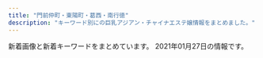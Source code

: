 ```yaml
---
title: "門前仲町・東陽町・葛西・南行徳"
description: "キーワード別にの巨乳アジアン・チャイナエステ嬢情報をまとめました。"
---
```


新着画像と新着キーワードをまとめています。
2021年01月27日の情報です。

<DmmAffiliateIns />
<KeywordTable
  shops={
    [
    {
        "keywords": {
            "C": 6
        },
        "url": "http://www.nuku-mori.xyz/",
        "name": "\u6e29\u3082\u308a",
        "img_links": [
            "http://www.nuku-mori.xyz/images/index-take_21.jpg",
            "http://www.nuku-mori.xyz/images/staff/2/ami.jpg",
            "http://www.nuku-mori.xyz/images/index-take_06.jpg",
            "http://www.nuku-mori.xyz/images/nav/index-t_staff.jpg",
            "http://www.nuku-mori.xyz/images/index-take_07.jpg",
            "http://www.nuku-mori.xyz/images/index-take_12.jpg",
            "http://www.nuku-mori.xyz/images/staff/2/yuki2.jpg",
            "http://www.nuku-mori.xyz/images/index-take_09.jpg",
            "http://www.nuku-mori.xyz/images/nav/c-nav-info.jpg",
            "http://www.nuku-mori.xyz/images/index-take_17.jpg",
            "http://www.nuku-mori.xyz/images/staff/2/nana.jpg",
            "http://www.nuku-mori.xyz/images/staff/2/yuna.jpg",
            "http://www.nuku-mori.xyz/images/staff/2/mika.jpg",
            "http://www.nuku-mori.xyz/pad/off2.jpg",
            "http://www.nuku-mori.xyz/images/index-take_13.jpg",
            "http://www.nuku-mori.xyz/images/sys.jpg",
            "http://www.nuku-mori.xyz/images/nav/c-nav-sys.jpg",
            "http://www.nuku-mori.xyz/images/index-take_02.jpg"
        ],
        "station": "\u6771\u967d\u753a\u99c51\u756a\u51fa\u53e3"
    },
    {
        "keywords": {
            "88": 3,
            "87": 6,
            "86": 6
        },
        "station": "\u9580\u524d\u4ef2\u753a\u99c56\u756a\u51fa\u53e3",
        "img_links": [
            "http://massage-sweethoney.info/img/st25.jpg",
            "http://massage-sweethoney.info/img/st22.jpg",
            "http://massage-sweethoney.info/img/st30.jpg",
            "http://massage-sweethoney.info/i/img/st8.jpg",
            "http://massage-sweethoney.info/i/img/cre.jpg",
            "http://massage-sweethoney.info/img/st026.jpg",
            "http://massage-sweethoney.info/img/st20.jpg",
            "http://massage-sweethoney.info/i/img/st20.jpg",
            "http://massage-sweethoney.info/i/img/st16.jpg",
            "http://massage-sweethoney.info/img/credit.jpg",
            "http://massage-sweethoney.info/i/img/st30.jpg",
            "http://massage-sweethoney.info/i/img/st28.jpg",
            "http://massage-sweethoney.info/img/nos.jpg",
            "http://massage-sweethoney.info/i/img/r2.jpg",
            "http://massage-sweethoney.info/img/st29.jpg",
            "http://massage-sweethoney.info/img/st28.jpg",
            "http://massage-sweethoney.info/img/st21.jpg",
            "http://massage-sweethoney.info/i/img/r3.jpg",
            "http://massage-sweethoney.info/i/img/r1.jpg",
            "http://massage-sweethoney.info/i/img/st29.jpg",
            "http://massage-sweethoney.info/img/head.jpg",
            "http://massage-sweethoney.info/img/st16.jpg",
            "http://massage-sweethoney.info/i/img/r4.jpg",
            "http://massage-sweethoney.info/img/st9.jpg",
            "http://massage-sweethoney.info/i/img/paypay.jpg",
            "http://massage-sweethoney.info/i/img/st27.jpg",
            "http://massage-sweethoney.info/img/mo.png",
            "http://massage-sweethoney.info/img/st27.jpg",
            "http://massage-sweethoney.info/i/img/st26.jpg",
            "http://massage-sweethoney.info/i/img/st9.jpg",
            "http://massage-sweethoney.info/img/st24.jpg",
            "http://massage-sweethoney.info/img/st024.jpg",
            "http://massage-sweethoney.info/img/bb.png",
            "http://massage-sweethoney.info/img/st8.jpg",
            "http://massage-sweethoney.info/img/st10.jpg",
            "http://massage-sweethoney.info/img/st23.jpg",
            "http://massage-sweethoney.info/img/st26.jpg"
        ],
        "name": "sweet honey",
        "url": "http://massage-sweethoney.info/"
    },
    {
        "url": "http://www.rakulax.jp/",
        "keywords": {
            "C": 7
        },
        "name": "\u697d\u697d",
        "img_links": [
            "http://www.rakulax.jp/images/g2.jpg",
            "http://www.rakulax.jp/images/g1.jpg",
            "http://www.rakulax.jp/images/r4.jpg",
            "http://www.rakulax.jp/images/top.jpg",
            "http://www.rakulax.jp/images/r1.jpg",
            "http://www.rakulax.jp/images/mobile.jpg",
            "http://www.rakulax.jp/images/r5.jpg",
            "http://www.rakulax.jp/images/r2.jpg",
            "http://www.rakulax.jp/images/therapist_tit.jpg",
            "http://www.rakulax.jp/images/g0.jpg",
            "http://www.rakulax.jp/images/r3.jpg",
            "http://www.rakulax.jp/images/r6.jpg",
            "http://www.rakulax.jp/images/g4.jpg",
            "http://www.rakulax.jp/images/newface_tit.jpg",
            "http://www.rakulax.jp/images/g001.jpg"
        ],
        "station": "\u9580\u524d\u4ef2\u753a\u99c53\u756a\u51fa\u53e3"
    },
    {
        "keywords": {
            "86": 1,
            "87": 3,
            "88": 5,
            "C": 17
        },
        "name": "\u30e9\u30fb\u30e1\u30fc\u30eb",
        "img_links": [
            "http://lamar-massage.work/i/img/sta23.png",
            "http://lamar-massage.work/img/ss35.jpg",
            "http://lamar-massage.work/img/link-1.png",
            "http://lamar-massage.work/img/sta31.png",
            "http://lamar-massage.work/img/st28.png",
            "http://lamar-massage.work/img/st14.png",
            "http://lamar-massage.work/img/sta28.png",
            "http://lamar-massage.work/img/s14.png",
            "http://lamar-massage.work/i/img/sm.jpg",
            "http://lamar-massage.work/img/s32.png",
            "http://lamar-massage.work/img/nos.png",
            "http://lamar-massage.work/img/s28.png",
            "http://lamar-massage.work/img/link-4.png",
            "http://lamar-massage.work/img/st35.jpg",
            "http://lamar-massage.work/i/img/sta33.png",
            "http://lamar-massage.work/img/link-3.png",
            "http://lamar-massage.work/i/img/r3.jpg",
            "http://lamar-massage.work/img/s30.png",
            "http://lamar-massage.work/i/img/sta32.png",
            "http://lamar-massage.work/img/head.png",
            "http://lamar-massage.work/img/st29.png",
            "http://lamar-massage.work/i/img/r2.jpg",
            "http://lamar-massage.work/i/img/r4.jpg",
            "http://lamar-massage.work/img/s31.png",
            "http://lamar-massage.work/img/st34.jpg",
            "http://lamar-massage.work/img/s35.jpg",
            "http://lamar-massage.work/i/img/sta31.png",
            "http://lamar-massage.work/img/s34.jpg",
            "http://lamar-massage.work/img/st32.png",
            "http://lamar-massage.work/img/sta32.png",
            "http://lamar-massage.work/img/st33.png",
            "http://lamar-massage.work/i/img/sta24.png",
            "http://lamar-massage.work/i/img/sta28.png",
            "http://lamar-massage.work/img/link-2.png",
            "http://lamar-massage.work/img/st31.png",
            "http://lamar-massage.work/i/img/sta34.jpg",
            "http://lamar-massage.work/i/img/sta29.png",
            "http://lamar-massage.work/i/img/sta30.png",
            "http://lamar-massage.work/img/ss14.png",
            "http://lamar-massage.work/img/bottom.png",
            "http://lamar-massage.work/i/img/top.jpg",
            "http://lamar-massage.work/img/sta29.png",
            "http://lamar-massage.work/i/img/sta35.jpg",
            "http://lamar-massage.work/img/sta35.jpg",
            "http://lamar-massage.work/img/sta30.png",
            "http://lamar-massage.work/img/mo.png",
            "http://lamar-massage.work/img/st30.png",
            "http://lamar-massage.work/img/sta34.jpg",
            "http://lamar-massage.work/img/sta14.png",
            "http://lamar-massage.work/i/img/sta14.png",
            "http://lamar-massage.work/img/sta33.png"
        ],
        "station": "\u9580\u524d\u4ef2\u753a\u99c53\u756a\u53e3",
        "url": "http://lamar-massage.work/"
    },
    {
        "url": "http://www.es-orion.click/",
        "name": "\u30aa\u30ea\u30aa\u30f3",
        "keywords": {},
        "img_links": [
            "http://www.es-orion.click/images/int2.jpg",
            "http://www.es-orion.click/images/2.jpg",
            "http://www.es-orion.click/img/miwa1.jpg",
            "http://www.es-orion.click/img/naomi1.jpg",
            "http://www.es-orion.click/images/rem.jpg",
            "http://www.es-orion.click/img/mayu1.jpg",
            "http://www.es-orion.click/img/rin1.jpg",
            "http://www.es-orion.click/images/1.jpg",
            "http://www.es-orion.click/img/mayu.jpg",
            "http://www.es-orion.click/images/ac1.jpg",
            "http://www.es-orion.click/img/rin.jpg",
            "http://www.es-orion.click/img/naomi.jpg",
            "http://www.es-orion.click/img/erin1.jpg",
            "http://www.es-orion.click/img/hikari.jpg",
            "http://www.es-orion.click/images/int1.jpg",
            "http://www.es-orion.click/img/yuyu.jpg",
            "http://www.es-orion.click/img/emili.jpg",
            "http://www.es-orion.click/img/serina.jpg",
            "http://www.es-orion.click/img/momoko1.jpg",
            "http://www.es-orion.click/img/suzu.jpg",
            "http://www.es-orion.click/img/kaori.jpg",
            "http://www.es-orion.click/img/urara.jpg",
            "http://www.es-orion.click/images/4.jpg",
            "http://www.es-orion.click/images/head.jpg",
            "http://www.es-orion.click/images/tel.jpg",
            "http://www.es-orion.click/img/momoko.jpg",
            "http://www.es-orion.click/img/emili1.jpg",
            "http://www.es-orion.click/images/interior_t.jpg",
            "http://www.es-orion.click/img/ami.jpg",
            "http://www.es-orion.click/img/yuyu1.jpg",
            "http://www.es-orion.click/img/miwa.jpg",
            "http://www.es-orion.click/images/line.png",
            "http://www.es-orion.click/images/staff_t.jpg",
            "http://www.es-orion.click/img/sayaka1.jpg",
            "http://www.es-orion.click/images/ta.jpg",
            "http://www.es-orion.click/img/suzu1.jpg",
            "http://www.es-orion.click/img/urara1.jpg",
            "http://www.es-orion.click/images/news.jpg",
            "http://www.es-orion.click/images/sys1.jpg",
            "http://www.es-orion.click/img/ami1.jpg",
            "http://www.es-orion.click/images/mobile.jpg",
            "http://www.es-orion.click/img/serina1.jpg",
            "http://www.es-orion.click/img/sayaka.jpg",
            "http://www.es-orion.click/img/runa1.jpg",
            "http://www.es-orion.click/images/3.jpg",
            "http://www.es-orion.click/img/runa.jpg",
            "http://www.es-orion.click/img/sayaka2.jpg",
            "http://www.es-orion.click/img/erin.jpg",
            "http://www.es-orion.click/images/info.jpg",
            "http://www.es-orion.click/img/natu1.jpg",
            "http://www.es-orion.click/img/hikari1.jpg",
            "http://www.es-orion.click/img/natu.jpg",
            "http://www.es-orion.click/img/kaori1.jpg"
        ],
        "station": "\u9580\u524d\u4ef2\u753a\u99c55\u756a\u51fa\u53e3"
    },
    {
        "url": "http://yuki.jpn.cm/",
        "name": "\u3086\u304d",
        "station": "\u5357\u884c\u5fb3\u99c5\u5317\u53e3",
        "keywords": {
            "D": 6,
            "85": 3,
            "86": 2,
            "83": 1
        },
        "img_links": [
            "http://yuki.jpn.cm/photos/sites/37/2020/03/202003051033562.jpg",
            "http://yuki.jpn.cm/images/mobile.jpg",
            "http://yuki.jpn.cm/images/room4.jpg",
            "http://yuki.jpn.cm/images/room3.jpg",
            "http://yuki.jpn.cm/photos/sites/37/2020/03/2020030510334277.jpg",
            "http://yuki.jpn.cm/images/end.png",
            "http://yuki.jpn.cm/photos/sites/37/2020/03/2020030510332648.jpg",
            "http://yuki.jpn.cm/images/s_staff.jpg",
            "http://yuki.jpn.cm/images/nbj2.jpg",
            "http://yuki.jpn.cm/photos/sites/37/2020/03/2020030510331117.jpg",
            "http://yuki.jpn.cm/images/room2.jpg",
            "http://yuki.jpn.cm/images/s_news.jpg",
            "http://yuki.jpn.cm/photos/sites/37/2020/03/2020030510342475.jpg",
            "http://yuki.jpn.cm/images/room1.jpg",
            "http://yuki.jpn.cm/images/1.jpg",
            "http://yuki.jpn.cm/photos/sites/37/2020/03/2020030510325253.jpg",
            "http://yuki.jpn.cm/images/top.png"
        ]
    },
    {
        "keywords": {
            "90": 45,
            "D": 540,
            "84": 45,
            "E": 90,
            "C": 77,
            "86": 90,
            "85": 270,
            "88": 45,
            "83": 135,
            "82": 45
        },
        "url": "http://sanand.xyz.mn/",
        "station": "\u884c\u5fb3\u99c5\u5357\u53e3",
        "name": "SANAND\u30fb\u30b5\u30ca\u30f3\u30c9",
        "img_links": [
            "http://sanand.xyz.mn/images/s_staff.jpg",
            "http://sanand.xyz.mn/images/xin.jpg",
            "http://sanand.xyz.mn/photos/sites/90/2020/01/2020010108004539.jpg",
            "http://sanand.xyz.mn/photos/sites/90/2020/01/2020011101185841.jpg",
            "http://sanand.xyz.mn/photos/sites/90/2020/05/202005060119462.jpg",
            "http://sanand.xyz.mn/images/s2.jpg",
            "http://sanand.xyz.mn/photos/sites/90/2020/01/2020012107105138.jpg",
            "http://sanand.xyz.mn/photos/sites/90/2020/05/2020053110211696.jpg",
            "http://sanand.xyz.mn/photos/sites/90/2019/11/2019111403182365.jpg",
            "http://sanand.xyz.mn/images/mobile.jpg",
            "http://sanand.xyz.mn/photos/sites/90/2019/11/2019111403181636.jpg",
            "http://sanand.xyz.mn/photos/sites/90/2020/03/2020031206204519.jpg",
            "http://sanand.xyz.mn/photos/sites/90/2019/11/2019112704233985.jpg",
            "http://sanand.xyz.mn/photos/sites/90/2020/03/2020031401200395.jpg",
            "http://sanand.xyz.mn/photos/sites/90/2020/01/2020011501300273.jpg",
            "http://sanand.xyz.mn/images/s_news.jpg",
            "http://sanand.xyz.mn/photos/sites/90/2019/12/2019121604305596.jpg",
            "http://sanand.xyz.mn/images/s1.jpg",
            "http://sanand.xyz.mn/images/s_pick.jpg",
            "http://sanand.xyz.mn/photos/sites/90/2019/11/2019112704234232.jpg",
            "http://sanand.xyz.mn/photos/sites/90/2020/07/202007040128087.jpg",
            "http://sanand.xyz.mn/photos/sites/90/2020/01/202001020833354.jpg",
            "http://sanand.xyz.mn/images/s_link.jpg",
            "http://sanand.xyz.mn/images/top.png",
            "http://sanand.xyz.mn/photos/sites/90/2020/05/2020050601194464.jpg",
            "http://sanand.xyz.mn/images/s_face.jpg"
        ]
    },
    {
        "name": "\u884c\u5fb3\u5b66\u5712",
        "keywords": {
            "E": 4,
            "F": 16,
            "D": 2
        },
        "station": "\u884c\u5fb3\u99c5\u5357\u53e3",
        "img_links": [
            "http://gakuen.xyz.mn/photos/sites/71/2019/12/2019121619230170.jpg",
            "http://gakuen.xyz.mn/photos/sites/71/2019/10/2019101811390877.jpg",
            "http://gakuen.xyz.mn/images/1.jpg",
            "http://gakuen.xyz.mn/photos/sites/71/2020/02/2020021414323643.jpg",
            "http://gakuen.xyz.mn/photos/sites/71/2020/02/2020022210241571.jpg",
            "http://gakuen.xyz.mn/photos/sites/71/2020/07/2020072818553775.jpg",
            "http://gakuen.xyz.mn/images/g7.jpg",
            "http://gakuen.xyz.mn/photos/sites/71/2019/10/2019102816572380.jpg",
            "http://gakuen.xyz.mn/images/g3.jpg",
            "http://gakuen.xyz.mn/photos/sites/71/2020/02/2020020317175855.jpg",
            "http://gakuen.xyz.mn/images/top.jpg",
            "http://gakuen.xyz.mn/images/g1.jpg",
            "http://gakuen.xyz.mn/images/g15.jpg",
            "http://gakuen.xyz.mn/images/staff_bj3.jpg",
            "http://gakuen.xyz.mn/photos/sites/71/2020/02/2020022618290662.jpg",
            "http://gakuen.xyz.mn/photos/sites/71/2019/09/2019092719211853.jpg",
            "http://gakuen.xyz.mn/images/s_link.jpg",
            "http://gakuen.xyz.mn/photos/sites/71/2020/12/2020122014304059.jpg",
            "http://gakuen.xyz.mn/photos/sites/71/2019/10/2019102420321841.jpg",
            "http://gakuen.xyz.mn/photos/sites/71/2020/01/2020011015294716.jpg",
            "http://gakuen.xyz.mn/photos/sites/71/2019/11/2019111517040618.jpg",
            "http://gakuen.xyz.mn/images/s_staff.jpg",
            "http://gakuen.xyz.mn/photos/sites/71/2019/10/2019101811500268.jpg",
            "http://gakuen.xyz.mn/images/g10.jpg",
            "http://gakuen.xyz.mn/images/info2.jpg",
            "http://gakuen.xyz.mn/photos/sites/71/2020/11/2020112517584561.jpg",
            "http://gakuen.xyz.mn/photos/sites/71/2020/10/2020102412595563.jpg",
            "http://gakuen.xyz.mn/photos/sites/71/2019/09/2019092719211544.jpg",
            "http://gakuen.xyz.mn/images/mobile.jpg",
            "http://gakuen.xyz.mn/images/g2.jpg",
            "http://gakuen.xyz.mn/images/g13.jpg",
            "http://gakuen.xyz.mn/photos/sites/71/2020/02/2020020317060366.jpg",
            "http://gakuen.xyz.mn/photos/sites/71/2020/10/2020100218202785.jpg",
            "http://gakuen.xyz.mn/photos/sites/71/2020/01/2020010819500099-e1578480607107.jpeg",
            "http://gakuen.xyz.mn/photos/sites/71/2020/02/202002221023280.jpg",
            "http://gakuen.xyz.mn/photos/sites/71/2020/03/2020030915313184.jpeg",
            "http://gakuen.xyz.mn/images/g16.jpg",
            "http://gakuen.xyz.mn/photos/sites/71/2020/01/2020010713430218.jpg",
            "http://gakuen.xyz.mn/photos/sites/71/2019/12/2019120817483319.jpg",
            "http://gakuen.xyz.mn/images/info.jpg",
            "http://gakuen.xyz.mn/photos/sites/71/2020/10/2020100218100763-e1601629820385.jpeg",
            "http://gakuen.xyz.mn/photos/sites/71/2020/07/2020072818525399-e1595929983556.jpeg",
            "http://gakuen.xyz.mn/photos/sites/71/2020/09/2020092819121522.jpg",
            "http://gakuen.xyz.mn/photos/sites/71/2021/01/2021011516005173.jpeg",
            "http://gakuen.xyz.mn/photos/sites/71/2020/04/2020040816463188.jpg",
            "http://gakuen.xyz.mn/photos/sites/71/2020/12/2020121520572767-e1608033456606.jpeg",
            "http://gakuen.xyz.mn/images/2.jpg",
            "http://gakuen.xyz.mn/photos/sites/71/2021/01/2021011516005173-e1610694059751.jpeg",
            "http://gakuen.xyz.mn/images/g8.jpg",
            "http://gakuen.xyz.mn/photos/sites/71/2020/06/2020061015582330.jpg",
            "http://gakuen.xyz.mn/images/pick.jpg",
            "http://gakuen.xyz.mn/photos/sites/71/2020/11/2020111416130515.jpg",
            "http://gakuen.xyz.mn/images/g17.jpg",
            "http://gakuen.xyz.mn/photos/sites/71/2020/06/2020062110420119.jpg",
            "http://gakuen.xyz.mn/images/s_cosplay.jpg",
            "http://gakuen.xyz.mn/photos/sites/71/2020/03/2020032610084881.jpg",
            "http://gakuen.xyz.mn/photos/sites/71/2020/06/2020062103465735-e1592678831205.jpeg",
            "http://gakuen.xyz.mn/photos/sites/71/2020/08/2020081616440837.jpg",
            "http://gakuen.xyz.mn/images/news1.jpg"
        ],
        "url": "http://gakuen.xyz.mn/"
    },
    {
        "url": "http://hi-msg.com/mi/",
        "img_links": [
            "http://hi-msg.com/mi/img/p-6.jpg",
            "http://hi-msg.com/mi/img/p-3.jpg",
            "http://hi-msg.com/mi/img/s-2.jpg",
            "http://hi-msg.com/mi/img/p-9.jpg",
            "http://hi-msg.com/mi/img/p-4.jpg",
            "http://hi-msg.com/mi/img/p-2.jpg",
            "http://hi-msg.com/mi/img/no.png",
            "http://hi-msg.com/mi/img/fla.jpg",
            "http://hi-msg.com/mi/img/p-8.jpg",
            "http://hi-msg.com/mi/img/p-5.jpg",
            "http://hi-msg.com/mi/img/p-1.jpg",
            "http://hi-msg.com/mi/img/botton.jpg",
            "http://hi-msg.com/mi/img/staff-list-top.jpg",
            "http://hi-msg.com/mi/img/p-7.jpg",
            "http://hi-msg.com/mi/img/p-00.jpg",
            "http://hi-msg.com/mi/img/fla-1.jpg",
            "http://hi-msg.com/mi/img/p-10.jpg"
        ],
        "keywords": {},
        "station": "\u884c\u5fb3\u99c5",
        "name": "\u7f8e"
    },
    {
        "url": "http://aroma-resort.xyz/",
        "img_links": [
            "http://aroma-resort.xyz/images/main_bottom.png",
            "http://aroma-resort.xyz/images/pick.png",
            "http://aroma-resort.xyz/images/xian.png",
            "http://aroma-resort.xyz/images/g7.jpg",
            "http://aroma-resort.xyz/images/s1.jpg",
            "http://aroma-resort.xyz/images/r1.jpg",
            "http://aroma-resort.xyz/images/tel.png",
            "http://aroma-resort.xyz/images/g5.jpg",
            "http://aroma-resort.xyz/images/zi_massage.png",
            "http://aroma-resort.xyz/images/r2.jpg",
            "http://aroma-resort.xyz/images/s3.jpg",
            "http://aroma-resort.xyz/images/g2.jpg",
            "http://aroma-resort.xyz/images/r3.jpg",
            "http://aroma-resort.xyz/images/zi_staff.png",
            "http://aroma-resort.xyz/images/s5.jpg",
            "http://aroma-resort.xyz/images/g4.jpg",
            "http://aroma-resort.xyz/images/r4.jpg",
            "http://aroma-resort.xyz/images/new3.png",
            "http://aroma-resort.xyz/images/s4.jpg",
            "http://aroma-resort.xyz/images/s2.jpg",
            "http://aroma-resort.xyz/images/g1.jpg",
            "http://aroma-resort.xyz/images/g6.jpg",
            "http://aroma-resort.xyz/images/g3.jpg",
            "http://aroma-resort.xyz/images/g8.jpg",
            "http://aroma-resort.xyz/images/service.png",
            "http://aroma-resort.xyz/images/infotiao1.jpg",
            "http://aroma-resort.xyz/images/mobile.jpg",
            "http://aroma-resort.xyz/images/main_top.png",
            "http://aroma-resort.xyz/images/g0.jpg",
            "http://aroma-resort.xyz/images/new1.png"
        ],
        "station": "\u6728\u5834\u99c52\u756a\u53e3",
        "keywords": {
            "C": 1,
            "D": 3,
            "E": 3
        },
        "name": "\u30a2\u30ed\u30de\u30ea\u30be\u30fc\u30c8"
    },
    {
        "station": "\u884c\u5fb3\u99c5",
        "name": "\u30d4\u30fc\u30c1\u30ac\u30fc\u30eb",
        "url": "http://www.yorokobi.xyz/",
        "keywords": {
            "C": 15
        },
        "img_links": [
            "http://www.yorokobi.xyz/uploads/200114/1-20011416213b12.jpg",
            "http://www.yorokobi.xyz/static/picture/ttl_staff.png",
            "http://www.yorokobi.xyz/static/picture/ttl_girls.png",
            "http://www.yorokobi.xyz/uploads/210114/1-2101141346004J.jpg",
            "http://www.yorokobi.xyz/static/picture/head.png",
            "http://www.yorokobi.xyz/uploads/200608/1-20060P94F4341.jpg",
            "http://www.yorokobi.xyz/uploads/191209/1-1912091H511K2.jpg",
            "http://www.yorokobi.xyz/static/picture/ttl_pickup.png",
            "http://www.yorokobi.xyz/uploads/191209/1-19120Z95T2414.jpg",
            "http://www.yorokobi.xyz/uploads/200114/1-200114160022I5.jpg",
            "http://www.yorokobi.xyz/static/picture/campaign_ani.png",
            "http://www.yorokobi.xyz/uploads/191209/1-19120Z95QR39.jpg",
            "http://www.yorokobi.xyz/uploads/191223/1-1912231620011R.jpg",
            "http://www.yorokobi.xyz/uploads/200812/1-200Q2140Z9A0.jpg",
            "http://www.yorokobi.xyz/uploads/191209/1-19120Z95K2508.jpg",
            "http://www.yorokobi.xyz/static/picture/ttl_mobile.png",
            "http://www.yorokobi.xyz/static/picture/ttl_wnew.png",
            "http://www.yorokobi.xyz/uploads/200113/1-2001131A02K20.jpg"
        ]
    },
    {
        "img_links": [
            "https://hananokoi.tyo.ac/images/top.png",
            "https://hananokoi.tyo.ac/images/s_link.jpg",
            "https://hananokoi.tyo.ac/images/s_news.jpg",
            "https://hananokoi.tyo.ac/images/s1.jpg",
            "https://hananokoi.tyo.ac/photos/sites/19/2021/01/2021011407321360.jpg",
            "https://hananokoi.tyo.ac/images/s_pick.jpg",
            "https://hananokoi.tyo.ac/photos/sites/19/2021/01/2021011407321526.jpg",
            "https://hananokoi.tyo.ac/images/s_face.jpg",
            "https://hananokoi.tyo.ac/images/mobile.jpg",
            "https://hananokoi.tyo.ac/images/s2.jpg",
            "https://hananokoi.tyo.ac/photos/sites/19/2021/01/2021011407321766.jpg",
            "https://hananokoi.tyo.ac/images/s_staff.jpg",
            "https://hananokoi.tyo.ac/photos/sites/19/2021/01/2021012501323027.jpg",
            "https://hananokoi.tyo.ac/photos/sites/19/2021/01/2021011407321819.jpg",
            "https://hananokoi.tyo.ac/photos/sites/19/2021/01/2021012501323027-320x427.jpg",
            "https://hananokoi.tyo.ac/images/xin.jpg"
        ],
        "keywords": {
            "86": 140,
            "D": 175,
            "C": 22,
            "87": 35
        },
        "url": "https://hananokoi.tyo.ac/",
        "name": "\u82b1\u306e\u604b",
        "station": "\u845b\u897f\u99c5"
    },
    {
        "url": "http://mireiuytrza.xyz/",
        "station": "\u845b\u897f\u99c5\u535a\u7269\u9928\u53e3",
        "keywords": {},
        "img_links": [],
        "name": "\u7f8e\u4eba\u30af\u30e9\u30d6"
    },
    {
        "keywords": {
            "86": 4,
            "E": 8,
            "87": 8,
            "D": 8,
            "85": 4,
            "C": 18
        },
        "img_links": [
            "https://surprise.tyo.cm/photos/sites/74/2020/11/2020110909350984.jpg",
            "https://surprise.tyo.cm/photos/sites/74/2020/11/2020110909351088.jpg",
            "https://surprise.tyo.cm/photos/sites/74/2021/01/2021011404462968.jpg",
            "https://surprise.tyo.cm/photos/sites/74/2020/11/2020110909350864.jpg",
            "https://surprise.tyo.cm/photos/sites/74/2021/01/2021011404460789.jpg",
            "https://surprise.tyo.cm/images/tit_news.png",
            "https://surprise.tyo.cm/photos/sites/74/2021/01/2021011404463432.jpg",
            "https://surprise.tyo.cm/images/intro_top_tel.png",
            "https://surprise.tyo.cm/photos/sites/74/2021/01/2021011404460066.jpg",
            "https://surprise.tyo.cm/photos/sites/74/2020/11/2020110909351192.jpg",
            "https://surprise.tyo.cm/images/intro_top_time.png"
        ],
        "url": "https://surprise.tyo.cm/",
        "station": "\u897f\u845b\u897f\u99c5\u5357\u53e3",
        "name": "SurPrise -\u30b5\u30d7\u30e9\u30a4\u30ba-"
    },
    {
        "keywords": {
            "D": 24,
            "86": 12,
            "85": 8,
            "C": 12,
            "87": 16
        },
        "station": "\u9580\u524d\u4ef2\u753a\u99c56\u756a\u51fa\u53e3",
        "img_links": [
            "http://www.momiyoshi.mesthe.com/files/002.jpg",
            "http://www.momiyoshi.mesthe.com/files/011-02.jpg",
            "http://www.momiyoshi.mesthe.com/files/003.jpg",
            "http://www.momiyoshi.mesthe.com/files/004.jpg",
            "http://www.momiyoshi.mesthe.com/files/011.jpg",
            "http://www.momiyoshi.mesthe.com/files/013.jpg",
            "http://www.momiyoshi.mesthe.com/images/icon_staff.png",
            "http://www.momiyoshi.mesthe.com/files/005.jpg",
            "http://www.momiyoshi.mesthe.com/files/012.jpg",
            "http://www.momiyoshi.mesthe.com/images/btn2.png",
            "http://www.momiyoshi.mesthe.com/files/013-02.jpg",
            "http://www.momiyoshi.mesthe.com/images/icon_info.png",
            "http://www.momiyoshi.mesthe.com/images/icon_tel.png",
            "http://www.momiyoshi.mesthe.com/files/003-02.jpg",
            "http://www.momiyoshi.mesthe.com/files/008.jpg",
            "http://www.momiyoshi.mesthe.com/files/001.jpg",
            "http://www.momiyoshi.mesthe.com/files/002-02.jpg",
            "http://www.momiyoshi.mesthe.com/files/004-02.jpg",
            "http://www.momiyoshi.mesthe.com/images/icon_top.png",
            "http://www.momiyoshi.mesthe.com/images/mainImg_sub.jpg",
            "http://www.momiyoshi.mesthe.com/files/001-02.jpg",
            "http://www.momiyoshi.mesthe.com/images/mainImg_sub2.jpg",
            "http://www.momiyoshi.mesthe.com/files/005-02.jpg",
            "http://www.momiyoshi.mesthe.com/files/012-02.jpg",
            "http://www.momiyoshi.mesthe.com/files/008-02.jpg"
        ],
        "url": "http://www.momiyoshi.mesthe.com/",
        "name": "momiyoshi"
    },
    {
        "img_links": [
            "http://www.yeraisha.esjp.info/files/016.jpg",
            "http://www.yeraisha.esjp.info/files/011-03.jpg",
            "http://www.yeraisha.esjp.info/files/010.jpg",
            "http://www.yeraisha.esjp.info/files/002-02.jpg",
            "http://www.yeraisha.esjp.info/images/foot01.jpg",
            "http://www.yeraisha.esjp.info/images/m-top003.jpg",
            "http://www.yeraisha.esjp.info/files/001-02.jpg",
            "http://www.yeraisha.esjp.info/photo_news/upimg/470435fe983ea66714_0.jpg",
            "http://www.yeraisha.esjp.info/files/003-02.jpg",
            "http://www.yeraisha.esjp.info/photo_news/upimg/541995f8e7a123b0df_1.jpg",
            "http://www.yeraisha.esjp.info/photo_news/upimg/708855fa23e7b29bc6_1.jpg",
            "http://www.yeraisha.esjp.info/photo_news/upimg/287805fc9ed3c6dfd5_0.jpg",
            "http://www.yeraisha.esjp.info/files/007-02.jpg",
            "http://www.yeraisha.esjp.info/files/002.jpg",
            "http://www.yeraisha.esjp.info/files/015.jpg",
            "http://www.yeraisha.esjp.info/files/014.jpg",
            "http://www.yeraisha.esjp.info/files/003-03.jpg",
            "http://www.yeraisha.esjp.info/files/011-02.jpg",
            "http://www.yeraisha.esjp.info/images/m-top004.jpg",
            "http://www.yeraisha.esjp.info/files/014-02.jpg",
            "http://www.yeraisha.esjp.info/images/m-head01.jpg",
            "http://www.yeraisha.esjp.info/files/010-03.jpg",
            "http://www.yeraisha.esjp.info/files/007.jpg",
            "http://www.yeraisha.esjp.info/photo_news/upimg/569645ff576e68a2f9_1.jpg",
            "http://www.yeraisha.esjp.info/images/call.png",
            "http://www.yeraisha.esjp.info/files/001.jpg",
            "http://www.yeraisha.esjp.info/files/016-02.jpg",
            "http://www.yeraisha.esjp.info/files/001-03.jpg",
            "http://www.yeraisha.esjp.info/files/003.jpg",
            "http://www.yeraisha.esjp.info/photo_news/upimg/657035f9ba51dd5f6b_0.jpg",
            "http://www.yeraisha.esjp.info/files/007-03.jpg",
            "http://www.yeraisha.esjp.info/files/002-03.jpg",
            "http://www.yeraisha.esjp.info/files/016-03.jpg",
            "http://www.yeraisha.esjp.info/files/010-02.jpg",
            "http://www.yeraisha.esjp.info/photo_news/upimg/541995f8e7a123b0df_0.jpg",
            "http://www.yeraisha.esjp.info/files/015-03.jpg",
            "http://www.yeraisha.esjp.info/files/014-03.jpg",
            "http://www.yeraisha.esjp.info/files/011.jpg",
            "http://www.yeraisha.esjp.info/files/015-02.jpg"
        ],
        "url": "http://www.yeraisha.esjp.info/",
        "keywords": {
            "88": 2,
            "86": 10,
            "D": 12,
            "C": 4,
            "87": 6
        },
        "name": "\u591c\u6765\u9999",
        "station": "\u9580\u524d\u4ef2\u753a\u99c51\u756a\u51fa\u53e3"
    },
    {
        "url": "http://www.uminoai.esjp.info/",
        "img_links": [
            "http://www.uminoai.esjp.info/files/006-02.jpg",
            "http://www.uminoai.esjp.info/files/015-03.jpg",
            "http://www.uminoai.esjp.info/files/010.jpg",
            "http://www.uminoai.esjp.info/files/013-02.jpg",
            "http://www.uminoai.esjp.info/files/014.jpg",
            "http://www.uminoai.esjp.info/files/005-03.jpg",
            "http://www.uminoai.esjp.info/files/002.jpg",
            "http://www.uminoai.esjp.info/files/005.jpg",
            "http://www.uminoai.esjp.info/files/003-03.jpg",
            "http://www.uminoai.esjp.info/files/015.jpg",
            "http://www.uminoai.esjp.info/photo_news/upimg/4680160065b2064ff1_0.jpg",
            "http://www.uminoai.esjp.info/files/003.jpg",
            "http://www.uminoai.esjp.info/img/tel.png",
            "http://www.uminoai.esjp.info/files/002-03.jpg",
            "http://www.uminoai.esjp.info/files/006.jpg",
            "http://www.uminoai.esjp.info/files/012-02.jpg",
            "http://www.uminoai.esjp.info/files/010-02.jpg",
            "http://www.uminoai.esjp.info/img/call.png",
            "http://www.uminoai.esjp.info/files/007-03.jpg",
            "http://www.uminoai.esjp.info/img/top-img01.png",
            "http://www.uminoai.esjp.info/files/004-02.jpg",
            "http://www.uminoai.esjp.info/files/015-02.jpg",
            "http://www.uminoai.esjp.info/files/007-02.jpg",
            "http://www.uminoai.esjp.info/files/012-03.jpg",
            "http://www.uminoai.esjp.info/files/011.jpg",
            "http://www.uminoai.esjp.info/files/005-02.jpg",
            "http://www.uminoai.esjp.info/files/014-03.jpg",
            "http://www.uminoai.esjp.info/files/013.jpg",
            "http://www.uminoai.esjp.info/files/007.jpg",
            "http://www.uminoai.esjp.info/files/010-03.jpg",
            "http://www.uminoai.esjp.info/files/004.jpg",
            "http://www.uminoai.esjp.info/files/001-02.jpg",
            "http://www.uminoai.esjp.info/files/012.jpg",
            "http://www.uminoai.esjp.info/files/001-03.jpg",
            "http://www.uminoai.esjp.info/files/003-02.jpg",
            "http://www.uminoai.esjp.info/files/011-03.jpg",
            "http://www.uminoai.esjp.info/files/011-02.jpg",
            "http://www.uminoai.esjp.info/files/008-02.jpg",
            "http://www.uminoai.esjp.info/files/008-03.jpg",
            "http://www.uminoai.esjp.info/files/013-03.jpg",
            "http://www.uminoai.esjp.info/files/002-02.jpg",
            "http://www.uminoai.esjp.info/files/014-02.jpg",
            "http://www.uminoai.esjp.info/files/004-03.jpg",
            "http://www.uminoai.esjp.info/files/001.jpg",
            "http://www.uminoai.esjp.info/files/006-03.jpg",
            "http://www.uminoai.esjp.info/files/008.jpg",
            "http://www.uminoai.esjp.info/img/top-img03.png",
            "http://www.uminoai.esjp.info/img/top-img02.png"
        ],
        "keywords": {
            "91": 2,
            "E": 6,
            "F": 2,
            "84": 2,
            "89": 8,
            "G": 4,
            "85": 8,
            "87": 2,
            "90": 2,
            "D": 4,
            "C": 12,
            "86": 2
        },
        "name": "\u6d77\u306e\u611b",
        "station": "\u845b\u897f\u99c5\u5317\u53e3"
    },
    {
        "station": "\u845b\u897f\u99c5",
        "keywords": {},
        "url": "http://lavender01.com/",
        "name": "Lavender \uff5e\u30e9\u30d9\u30f3\u30c0\u30fc\uff5e",
        "img_links": [
            "http://lavender01.com/wp-content/uploads/2020/11/uam1gRClIJWQsaK1607842826_1607842842.jpg",
            "http://lavender01.com/wp-content/uploads/2020/11/1606713863690.jpg",
            "http://lavender01.com/wp-content/uploads/2018/07/321.jpg",
            "http://lavender01.com/wp-content/uploads/2018/03/sys4.jpg",
            "http://lavender01.com/wp-content/uploads/2020/11/SSfYZs6CdoQYwW01606714654_1606714696.jpg",
            "http://lavender01.com/wp-content/uploads/2020/11/987.jpg",
            "http://lavender01.com/wp-content/uploads/2018/02/m_gallery.png",
            "http://lavender01.com/wp-content/uploads/2019/04/1558518421316.jpg",
            "http://lavender01.com/wp-content/uploads/2019/04/1558518416960.jpg",
            "http://lavender01.com/wp-content/uploads/2018/02/3-2.jpg",
            "http://lavender01.com/wp-content/uploads/2020/11/PQTz07QdWarnUrS1607842853_1607842875.jpg",
            "http://lavender01.com/wp-content/uploads/2020/12/1609129171723.jpg",
            "http://lavender01.com/wp-content/uploads/2020/11/22258963llll.jpg",
            "http://lavender01.com/wp-content/uploads/2018/02/2-2-330x493.jpg",
            "http://lavender01.com/wp-content/uploads/2018/02/5-2.jpg",
            "http://lavender01.com/wp-content/uploads/2020/12/1609169652228.jpg",
            "http://lavender01.com/wp-content/uploads/2020/11/44.jpg",
            "http://lavender01.com/wp-content/uploads/2018/02/6.jpg",
            "http://lavender01.com/wp-content/uploads/2018/02/qr.jpg",
            "http://lavender01.com/wp-content/uploads/2020/11/33.jpg",
            "http://lavender01.com/wp-content/uploads/2018/02/3-2-330x493.jpg",
            "http://lavender01.com/wp-content/uploads/2020/12/1609169660906.jpg",
            "http://lavender01.com/wp-content/uploads/2018/02/4-2.jpg",
            "http://lavender01.com/wp-content/uploads/2020/10/123789.jpg",
            "http://lavender01.com/wp-content/uploads/2020/12/1609169648661.jpg",
            "http://lavender01.com/wp-content/uploads/2018/02/m_therapist.png",
            "http://lavender01.com/wp-content/uploads/2020/10/1604034599536.jpg",
            "http://lavender01.com/wp-content/uploads/2018/02/1-2.jpg",
            "http://lavender01.com/wp-content/uploads/2018/02/1-2-330x493.jpg",
            "http://lavender01.com/wp-content/uploads/2018/02/2-2.jpg",
            "http://lavender01.com/wp-content/plugins/wpfront-scroll-top/images/icons/103.png",
            "http://lavender01.com/wp-content/uploads/2018/02/5-2-330x493.jpg",
            "http://lavender01.com/wp-content/uploads/2018/02/m_top-1.png"
        ]
    },
    {
        "keywords": {
            "C": 20,
            "88": 4,
            "85": 3,
            "E": 7,
            "86": 15,
            "87": 5,
            "D": 19
        },
        "name": "\u30af\u30aa\u30ec\u30a2",
        "station": "\u6771\u967d\u753a\u99c54\u756a\u51fa\u53e3",
        "img_links": [
            "http://cuorea-massage.work/img/fla.jpg",
            "http://cuorea-massage.work/img/fla-2.jpg",
            "http://cuorea-massage.work/img/st19.jpg",
            "http://cuorea-massage.work/img/s22.jpg",
            "http://cuorea-massage.work/img/m50.jpg",
            "http://cuorea-massage.work/img/m60.jpg",
            "http://cuorea-massage.work/img/st015.jpg",
            "http://cuorea-massage.work/img/s4.jpg",
            "http://cuorea-massage.work/img/m20.jpg",
            "http://cuorea-massage.work/i/img/r3.jpg",
            "http://cuorea-massage.work/img/sta12.jpg",
            "http://cuorea-massage.work/img/sta15.jpg",
            "http://cuorea-massage.work/i/img/sta17.jpg",
            "http://cuorea-massage.work/img/sta16.jpg",
            "http://cuorea-massage.work/img/st22.jpg",
            "http://cuorea-massage.work/img/st16.jpg",
            "http://cuorea-massage.work/img/sta19.jpg",
            "http://cuorea-massage.work/i/img/sta7.jpg",
            "http://cuorea-massage.work/i/img/paypay.jpg",
            "http://cuorea-massage.work/img/st7.jpg",
            "http://cuorea-massage.work/img/sta1.jpg",
            "http://cuorea-massage.work/img/m30.jpg",
            "http://cuorea-massage.work/i/img/st21.jpg",
            "http://cuorea-massage.work/img/sta11.jpg",
            "http://cuorea-massage.work/img/st13.jpg",
            "http://cuorea-massage.work/i/img/sta21.jpg",
            "http://cuorea-massage.work/i/img/sta15.jpg",
            "http://cuorea-massage.work/i/img/sta12.jpg",
            "http://cuorea-massage.work/img/m4.jpg",
            "http://cuorea-massage.work/img/st15.jpg",
            "http://cuorea-massage.work/i/img/r1.jpg",
            "http://cuorea-massage.work/i/img/r2.jpg",
            "http://cuorea-massage.work/img/m2.jpg",
            "http://cuorea-massage.work/img/botton.jpg",
            "http://cuorea-massage.work/i/img/sta4.jpg",
            "http://cuorea-massage.work/i/img/sta19.jpg",
            "http://cuorea-massage.work/img/nos.jpg",
            "http://cuorea-massage.work/img/st21.jpg",
            "http://cuorea-massage.work/img/s21.jpg",
            "http://cuorea-massage.work/img/m3.jpg",
            "http://cuorea-massage.work/img/sta21.jpg",
            "http://cuorea-massage.work/img/m5.jpg",
            "http://cuorea-massage.work/img/sta13.jpg",
            "http://cuorea-massage.work/i/img/sta1.jpg",
            "http://cuorea-massage.work/img/st04.jpg",
            "http://cuorea-massage.work/i/img/sta11.jpg",
            "http://cuorea-massage.work/img/s11.jpg",
            "http://cuorea-massage.work/img/s19.jpg",
            "http://cuorea-massage.work/img/credit.jpg",
            "http://cuorea-massage.work/img/st4.jpg",
            "http://cuorea-massage.work/img/s15.jpg",
            "http://cuorea-massage.work/img/sta7.jpg",
            "http://cuorea-massage.work/i/img/sta16.jpg",
            "http://cuorea-massage.work/img/sta17.jpg",
            "http://cuorea-massage.work/i/img/nos.jpg",
            "http://cuorea-massage.work/img/m40.jpg",
            "http://cuorea-massage.work/img/st1.jpg",
            "http://cuorea-massage.work/i/img/sta22.jpg",
            "http://cuorea-massage.work/img/s1.jpg",
            "http://cuorea-massage.work/img/st17.jpg",
            "http://cuorea-massage.work/img/s16.jpg",
            "http://cuorea-massage.work/img/s13.jpg",
            "http://cuorea-massage.work/img/s7.jpg",
            "http://cuorea-massage.work/img/m6.jpg",
            "http://cuorea-massage.work/img/head.jpg",
            "http://cuorea-massage.work/img/st11.jpg",
            "http://cuorea-massage.work/img/sta22.jpg",
            "http://cuorea-massage.work/img/sta4.jpg",
            "http://cuorea-massage.work/img/m1.jpg",
            "http://cuorea-massage.work/img/st12.jpg",
            "http://cuorea-massage.work/img/s12.jpg"
        ],
        "url": "http://cuorea-massage.work/"
    },
    {
        "station": "\u9580\u524d\u4ef2\u753a\u99c54\u756a\u53e3",
        "url": "http://otona-spa.net/",
        "img_links": [
            "http://otona-spa.net/girl/02.jpg",
            "http://otona-spa.net/static/picture/img_dammy.png",
            "http://otona-spa.net/static/picture/text.png",
            "http://otona-spa.net/girl/03.jpg",
            "http://otona-spa.net/girl/04.jpg",
            "http://otona-spa.net/static/picture/icon_new.png",
            "http://otona-spa.net/girl/01.jpg"
        ],
        "keywords": {},
        "name": "\u5927\u4eba\u306eSpa"
    },
    {
        "url": "http://green-es.info/",
        "keywords": {
            "85": 1,
            "89": 1,
            "87": 2,
            "92": 1,
            "86": 1
        },
        "station": "\u6771\u967d\u753a\u99c52\u756a\u51fa\u53e3",
        "img_links": [
            "http://green-es.info/img/haru1.jpg",
            "http://green-es.info/images/tp.png",
            "http://green-es.info/images/2.jpg",
            "http://green-es.info/img/yuki1.jpg",
            "http://green-es.info/images/interior_t.jpg",
            "http://green-es.info/img/rika.jpg",
            "http://green-es.info/img/koko.jpg",
            "http://green-es.info/img/eri1.jpg",
            "http://green-es.info/img/koko1.jpg",
            "http://green-es.info/img/eri.jpg",
            "http://green-es.info/images/staff_t.jpg",
            "http://green-es.info/img/yuki.jpg",
            "http://green-es.info/img/rika1.jpg",
            "http://green-es.info/images/mobile.jpg",
            "http://green-es.info/images/rem.jpg",
            "http://green-es.info/img/risa.jpg",
            "http://green-es.info/images/1.jpg",
            "http://green-es.info/images/tt.jpg",
            "http://green-es.info/images/3.jpg",
            "http://green-es.info/img/haru.jpg",
            "http://green-es.info/images/news.jpg",
            "http://green-es.info/images/interior.png",
            "http://green-es.info/images/6.jpg",
            "http://green-es.info/img/risa1.jpg",
            "http://green-es.info/images/4.jpg",
            "http://green-es.info/images/5.jpg"
        ],
        "name": "\u30b0\u30ea\u30fc\u30f3"
    },
    {
        "station": "\u884c\u5fb3\u99c5",
        "keywords": {
            "85": 4,
            "C": 24,
            "\u4e73": 1,
            "\u5de8\u4e73": 1,
            "86": 5,
            "D": 10,
            "\u80f8": 1
        },
        "img_links": [
            "http://sh-honeyspa.work/templets/default/picture/staff01.jpg",
            "http://sh-honeyspa.work/uploads/200113/1-20011316422c28.jpg",
            "http://sh-honeyspa.work/uploads/200608/1-20060P9542X63.jpg",
            "http://sh-honeyspa.work/templets/default/picture/girl-z2.jpg",
            "http://sh-honeyspa.work/templets/default/picture/top1.jpg",
            "http://sh-honeyspa.work/uploads/200812/1-200Q213432R35.jpg",
            "http://sh-honeyspa.work/uploads/180629/1-1P629141950141.png",
            "http://sh-honeyspa.work/uploads/191115/1-191115100214144.jpg",
            "http://sh-honeyspa.work/templets/default/picture/top.jpg",
            "http://sh-honeyspa.work/uploads/190903/1-1ZZ3133U4960.jpg",
            "http://sh-honeyspa.work/templets/default/picture/girl-z1.jpg",
            "http://sh-honeyspa.work/uploads/190311/1-1Z3111253164H.jpg",
            "http://sh-honeyspa.work/uploads/allimg/180629/1-1P629115504250.png",
            "http://sh-honeyspa.work/uploads/180703/1-1PF30Z200O9.jpg",
            "http://sh-honeyspa.work/uploads/200114/1-200114154TN60.jpg",
            "http://sh-honeyspa.work/uploads/181023/1-1Q0230950223S.jpg",
            "http://sh-honeyspa.work/uploads/180629/1-1P629142554530.png",
            "http://sh-honeyspa.work/uploads/191223/1-19122316264LR.jpg",
            "http://sh-honeyspa.work/uploads/180703/1-1PF30Z04J01.jpg",
            "http://sh-honeyspa.work/uploads/191122/1-191122161241O8.jpg",
            "http://sh-honeyspa.work/templets/default/picture/s_news.jpg",
            "http://sh-honeyspa.work/uploads/190903/1-1ZZ3133G9361.jpg",
            "http://sh-honeyspa.work/uploads/181109/1-1Q1091511432Z.jpg",
            "http://sh-honeyspa.work/uploads/allimg/180703/1-1PF3111J3201.png",
            "http://sh-honeyspa.work/uploads/201126/1-20112613341O53.jpg"
        ],
        "url": "http://sh-honeyspa.work/",
        "name": "Honey Spa \uff5e\u30cf\u30cb\u30fc\u30b9\u30d1\uff5e"
    },
    {
        "url": "http://soft-room.work/",
        "name": "\u30bd\u30d5\u30c8\u306a\u7a7a\u9593",
        "station": "\u6728\u5834\u99c52\u756a\u51fa\u53e3",
        "keywords": {},
        "img_links": [
            "http://soft-room.work/sp/staff/juri.jpg",
            "http://soft-room.work/sp/images/head.jpg",
            "http://soft-room.work/sp/images/tel.jpg",
            "http://soft-room.work/images/16.jpg",
            "http://soft-room.work/images/sm.jpg",
            "http://soft-room.work/sp/images/staff_t.jpg",
            "http://soft-room.work/img/mei1.jpg",
            "http://soft-room.work/sp/images/newsb.png",
            "http://soft-room.work/img/rina1.jpg",
            "http://soft-room.work/images/tr.jpg",
            "http://soft-room.work/sp/images/ta.jpg",
            "http://soft-room.work/images/head.jpg",
            "http://soft-room.work/sp/img/mina1.jpg",
            "http://soft-room.work/images/ac1.jpg",
            "http://soft-room.work/images/tgirl.jpg",
            "http://soft-room.work/images/3.jpg",
            "http://soft-room.work/images/news_b.jpg",
            "http://soft-room.work/sp/staff/yui.jpg",
            "http://soft-room.work/img/rina2.jpg",
            "http://soft-room.work/sp/staff/mina.jpg",
            "http://soft-room.work/sp/images/int2.jpg",
            "http://soft-room.work/images/newface.jpg",
            "http://soft-room.work/staff/juri.jpg",
            "http://soft-room.work/sp/images/sys2.jpg",
            "http://soft-room.work/sp/images/sys1.jpg",
            "http://soft-room.work/staff/mirai.jpg",
            "http://soft-room.work/sp/images/int4.jpg",
            "http://soft-room.work/sp/staff/sora.jpg",
            "http://soft-room.work/staff/sora.jpg",
            "http://soft-room.work/sp/staff/mei.jpg",
            "http://soft-room.work/sp/menu/top.jpg",
            "http://soft-room.work/images/6.jpg",
            "http://soft-room.work/images/news_t.jpg",
            "http://soft-room.work/sp/img/rina1.jpg",
            "http://soft-room.work/sp/img/yui1.jpg",
            "http://soft-room.work/staff/rina.jpg",
            "http://soft-room.work/sp/images/news.jpg",
            "http://soft-room.work/sp/images/int3.jpg",
            "http://soft-room.work/images/sys1.jpg",
            "http://soft-room.work/img/sora1.jpg",
            "http://soft-room.work/images/interior_t.jpg",
            "http://soft-room.work/images/int2.jpg",
            "http://soft-room.work/sp/staff/mirai.jpg",
            "http://soft-room.work/images/4.jpg",
            "http://soft-room.work/images/int1.jpg",
            "http://soft-room.work/img/mina1.jpg",
            "http://soft-room.work/sp/staff/rina.jpg",
            "http://soft-room.work/images/sys3.jpg",
            "http://soft-room.work/images/b1.jpg",
            "http://soft-room.work/sp/images/ac1.jpg",
            "http://soft-room.work/img/yui1.jpg",
            "http://soft-room.work/sp/images/concept.jpg",
            "http://soft-room.work/sp/menu/staff.jpg",
            "http://soft-room.work/staff/mei.jpg",
            "http://soft-room.work/sp/images/footer.jpg",
            "http://soft-room.work/images/staff_t.jpg",
            "http://soft-room.work/sp/staff/miho.jpg",
            "http://soft-room.work/images/11.jpg",
            "http://soft-room.work/sp/images/topgirl.jpg",
            "http://soft-room.work/staff/miho.jpg",
            "http://soft-room.work/sp/images/interior_t.jpg",
            "http://soft-room.work/sp/img/juri1.jpg",
            "http://soft-room.work/sp/img/rina2.jpg",
            "http://soft-room.work/sp/images/int1.jpg",
            "http://soft-room.work/images/12.jpg",
            "http://soft-room.work/sp/img/mei1.jpg",
            "http://soft-room.work/staff/mina.jpg",
            "http://soft-room.work/staff/yui.jpg",
            "http://soft-room.work/img/miho1.jpg",
            "http://soft-room.work/images/sys2.jpg",
            "http://soft-room.work/sp/img/sora1.jpg",
            "http://soft-room.work/sp/images/b1.jpg",
            "http://soft-room.work/img/mirai1.jpg",
            "http://soft-room.work/sp/images/sys3.jpg",
            "http://soft-room.work/sp/images/rec1.jpg",
            "http://soft-room.work/images/17.jpg",
            "http://soft-room.work/sp/images/rec2.jpg",
            "http://soft-room.work/images/rec1.jpg",
            "http://soft-room.work/img/juri1.jpg",
            "http://soft-room.work/images/1.jpg",
            "http://soft-room.work/images/concept.jpg",
            "http://soft-room.work/images/rec2.jpg",
            "http://soft-room.work/sp/img/mirai1.jpg",
            "http://soft-room.work/sp/img/miho1.jpg"
        ]
    },
    {
        "url": "http://lover.esnavi.work/",
        "keywords": {
            "90": 5,
            "88": 2,
            "F": 1,
            "\u80f8": 1,
            "89": 3,
            "86": 1
        },
        "name": "LOVER",
        "img_links": [
            "http://lover.esnavi.work/2/uploadimg/1610349374.jpeg",
            "http://lover.esnavi.work/int2.png",
            "http://lover.esnavi.work/2/uploadimg/1605023370.jpeg",
            "http://lover.esnavi.work/2/uploadimg/1605024124.jpeg",
            "http://lover.esnavi.work/head.jpg",
            "http://lover.esnavi.work/interior_t.jpg",
            "http://lover.esnavi.work/2/uploadimg/1605023511.jpeg",
            "http://lover.esnavi.work/news.jpg",
            "http://lover.esnavi.work/2/uploadimg/1607932603.jpeg",
            "http://lover.esnavi.work/ac2.jpg",
            "http://lover.esnavi.work/2/uploadimg/1608526967.jpeg",
            "http://lover.esnavi.work/2/uploadimg/1605022914.jpeg",
            "http://lover.esnavi.work/sys1.jpg",
            "http://lover.esnavi.work/2/uploadimg/1605023598.jpeg",
            "http://lover.esnavi.work/2/uploadimg/1605023910.jpeg",
            "http://lover.esnavi.work/2/uploadimg/1605023116.jpeg",
            "http://lover.esnavi.work/int1.png",
            "http://lover.esnavi.work/staff_t.jpg",
            "http://lover.esnavi.work/2/uploadimg/1605023215.jpeg"
        ],
        "station": "\u6d66\u5b89\u99c5\u5317\u53e3"
    },
    {
        "url": "http://hi-msg.com/shamballa/",
        "img_links": [],
        "station": "\u7be0\u5d0e\u99c5\u5317\u53e3",
        "name": "Shamballa\uff5e\u30b7\u30e3\u30f3\u30d0\u30e9",
        "keywords": {}
    },
    {
        "keywords": {
            "G": 1,
            "\u5de8\u4e73": 1,
            "\u30bb\u30af\u30b7\u30fc": 1,
            "\u4e73": 1
        },
        "img_links": [
            "http://relax-shanshan.com/staffPhoto/b20170530153042.jpg",
            "http://relax-shanshan.com/staffPhoto/b20170605002112.jpg",
            "http://relax-shanshan.com/staffPhoto/b20171124232423.jpg",
            "http://relax-shanshan.com/staffPhoto/b20170602182942.jpg",
            "http://relax-shanshan.com/staffPhoto/s20170602182814.jpg",
            "http://relax-shanshan.com/staffPhoto/b20170602182814.jpg",
            "http://relax-shanshan.com/staffPhoto/b20180212003438.jpg",
            "http://relax-shanshan.com/staffPhoto/b20171106193940.jpg",
            "http://relax-shanshan.com/images/slider1/01.jpg",
            "http://relax-shanshan.com/staffPhoto/s20170605002112.jpg",
            "http://relax-shanshan.com/staffPhoto/s20170530153145.jpg",
            "http://relax-shanshan.com/staffPhoto/s20171124232423.jpg",
            "http://relax-shanshan.com/staffPhoto/s20170605002128.jpg",
            "http://relax-shanshan.com/staffPhoto/s20170530153130.jpg",
            "http://relax-shanshan.com/staffPhoto/s20170802114638.jpg",
            "http://relax-shanshan.com/staffPhoto/s20170530153058.jpg",
            "http://relax-shanshan.com/staffPhoto/b20170530153130.jpg",
            "http://relax-shanshan.com/images/slider1/03.jpg",
            "http://relax-shanshan.com/staffPhoto/s20171124232537.jpg",
            "http://relax-shanshan.com/staffPhoto/s20171106193956.jpg",
            "http://relax-shanshan.com/images/returnBtn.png",
            "http://relax-shanshan.com/staffPhoto/b20170802114638.jpg",
            "http://relax-shanshan.com/staffPhoto/s20171106193940.jpg",
            "http://relax-shanshan.com/images/gallery1.png",
            "http://relax-shanshan.com/staffPhoto/s20170530153042.jpg",
            "http://relax-shanshan.com/images/slider1/02.jpg",
            "http://relax-shanshan.com/staffPhoto/s20180212003438.jpg",
            "http://relax-shanshan.com/staffPhoto/s20170602182942.jpg"
        ],
        "url": "http://relax-shanshan.com/",
        "station": "\u897f\u845b\u897f\u99c5\u5317\u53e3",
        "name": "\u30ef\u30f3\u30c0\u30fc\u30e9\u30f3\u30c9"
    },
    {
        "url": "http://sakura-est.xyz/",
        "keywords": {
            "C": 11
        },
        "name": "\u685c",
        "station": "\u897f\u845b\u897f\u99c5\u5357\u53e3",
        "img_links": [
            "http://sakura-est.xyz/images/r03.jpg",
            "http://sakura-est.xyz/images/mobile.png",
            "http://eskk.sakura-est.xyz/uploads//g4.jpg",
            "http://sakura-est.xyz/images/pickt.png",
            "http://sakura-est.xyz/images/gat.png",
            "http://sakura-est.xyz/images/r02.jpg",
            "http://eskk.sakura-est.xyz/uploads//g5-225x300.jpg",
            "http://sakura-est.xyz/images/r01.jpg",
            "http://eskk.sakura-est.xyz/uploads//g1-225x300.jpg",
            "http://sakura-est.xyz/images/r04.jpg",
            "http://sakura-est.xyz/images/g0.jpg",
            "http://eskk.sakura-est.xyz/uploads//g2-225x300.jpg",
            "http://sakura-est.xyz/images/tite-staff.png",
            "http://sakura-est.xyz/images/newt.png"
        ]
    },
    {
        "keywords": {},
        "name": "\u3072\u307e\u308f\u308a",
        "url": "http://viuwea.xyz/",
        "station": "\u6728\u5834\u99c52\u756a\u51fa\u53e3",
        "img_links": []
    },
    {
        "url": "https://esrouge.com/",
        "keywords": {
            "C": 2,
            "D": 14,
            "89": 4
        },
        "img_links": [
            "https://esrouge.com/staffPhoto/b20201127152730.jpg",
            "https://esrouge.com/uploadfiles/Image/F2816148-6C47-43CC-BE5D-9A699FA0D15C.jpeg",
            "https://esrouge.com/staffPhoto/b20201127152801.jpg",
            "https://esrouge.com/staffPhoto/b20201127152815.jpg",
            "https://esrouge.com/staffPhoto/s20201127152713.jpg",
            "https://esrouge.com/staffPhoto/s20201127152801.jpg",
            "https://esrouge.com/staffPhoto/s20201127152747.jpg",
            "https://esrouge.com/images/siteName.jpg",
            "https://esrouge.com/staffPhoto/b20201127152747.jpg",
            "https://esrouge.com/staffPhoto/s20201127152815.jpg",
            "https://esrouge.com/staffPhoto/s20201127152730.jpg",
            "https://esrouge.com/staffPhoto/b20201127152713.jpg",
            "https://esrouge.com/uploadfiles/Image/campaignEsrougeCom.jpg"
        ],
        "name": "\u30eb\u30fc\u30b8\u30e5",
        "station": "\u897f\u845b\u897f\u99c5\u5317\u53e3"
    },
    {
        "station": "\u6728\u5834\u99c5A4\u51fa\u53e3",
        "url": "http://iyasinote.xyz/",
        "keywords": {},
        "name": "\u30ea\u30d5\u30ec\u30c3\u30b7\u30e5",
        "img_links": [
            "http://iyasinote.xyz/_src/21196925/img20180526163006762357.jpg",
            "http://iyasinote.xyz/_src/23776260/wechatimg249_20180701185537417.jpg",
            "http://iyasinote.xyz/_src/20272585/back.png",
            "http://iyasinote.xyz/_src/20272626/sign.png",
            "http://iyasinote.xyz/_src/20272599/back.png",
            "http://iyasinote.xyz/_src/20272584/tel.png",
            "http://iyasinote.xyz/_src/20272590/x1.png",
            "http://iyasinote.xyz/_src/20272683/s3.jpg",
            "http://iyasinote.xyz/_src/20272608/back.png",
            "http://iyasinote.xyz/_src/20272612/sign.png",
            "http://iyasinote.xyz/_src/20272575/sign.png",
            "http://iyasinote.xyz/_src/20272628/x1.png",
            "http://iyasinote.xyz/_src/20272644/s1.jpg",
            "http://iyasinote.xyz/_src/20272643/index_09.png",
            "http://iyasinote.xyz/_src/20272594/x3.png",
            "http://iyasinote.xyz/_src/20272602/sign.png",
            "http://iyasinote.xyz/_src/20272618/x3.png",
            "http://iyasinote.xyz/_src/20272567/sign.png",
            "http://iyasinote.xyz/_src/20272639/index_04.png",
            "http://iyasinote.xyz/_src/20272631/x3.png",
            "http://iyasinote.xyz/_src/20272640/index_05.png",
            "http://iyasinote.xyz/_src/32108882/img20190623174539069990.jpg",
            "http://iyasinote.xyz/_src/20272588/sign.png",
            "http://iyasinote.xyz/_src/20272581/sign.png",
            "http://iyasinote.xyz/_src/20272641/index_11.png",
            "http://iyasinote.xyz/_src/20272568/img20151209023726260995.jpg",
            "http://iyasinote.xyz/_src/20272578/b1.png",
            "http://iyasinote.xyz/_src/20850006/s1.jpg",
            "http://iyasinote.xyz/_src/20272665/img20160204005259325917.jpg",
            "http://iyasinote.xyz/_src/20272684/s2.jpg",
            "http://iyasinote.xyz/_src/20272570/dscf1336.jpg",
            "http://iyasinote.xyz/_src/20272571/img20160403102850637767.jpg",
            "http://iyasinote.xyz/_src/20272636/back.png",
            "http://iyasinote.xyz/_src/20272614/x1.png",
            "http://iyasinote.xyz/_src/20850017/s3.jpg",
            "http://iyasinote.xyz/_src/20272569/_x1m6343.jpg",
            "http://iyasinote.xyz/_src/20272583/tel.png",
            "http://iyasinote.xyz/_src/20850011/s2.jpg",
            "http://iyasinote.xyz/_src/20272668/info1.png",
            "http://iyasinote.xyz/_src/23776259/wechatimg249_20180701185537417.jpg",
            "http://iyasinote.xyz/_src/20272573/b1.png",
            "http://iyasinote.xyz/_src/20272623/back.png",
            "http://iyasinote.xyz/_src/20272642/index_08.png"
        ]
    },
    {
        "img_links": [
            "http://pro-menzesthe.com/img/01.jpg",
            "http://pro-menzesthe.com/static/picture/top_back_sp1.jpg",
            "http://pro-menzesthe.com/img/03.jpg",
            "http://pro-menzesthe.com/static/picture/sub_back_sp.jpg",
            "http://pro-menzesthe.com/static/picture/top_back_pc1.jpg",
            "http://pro-menzesthe.com/static/picture/page-top_off.png",
            "http://pro-menzesthe.com/price/kosu.png",
            "http://pro-menzesthe.com/static/picture/sub_back_pc.jpg",
            "http://pro-menzesthe.com/img/02.jpg",
            "http://pro-menzesthe.com/img/04.jpg",
            "http://pro-menzesthe.com/static/picture/15.jpg"
        ],
        "station": "\u9580\u524d\u4ef2\u753a\u99c54\u756a\u51fa\u53e3",
        "url": "http://pro-menzesthe.com/",
        "keywords": {},
        "name": "PRO \uff5e\u30d7\u30ed\uff5e"
    },
    {
        "url": "http://www.mens-royal.com/",
        "keywords": {
            "D": 2,
            "C": 16,
            "F": 4,
            "E": 4,
            "84": 2,
            "87": 2,
            "88": 8
        },
        "name": "Royal\uff5e\u30ed\u30a4\u30e4\u30eb\uff5e",
        "img_links": [
            "http://www.mens-royal.com/files/067.jpg",
            "http://www.mens-royal.com/images/mobile.jpg",
            "http://www.mens-royal.com/files/042-02.jpg",
            "http://www.mens-royal.com/images/girl-z1.jpg",
            "http://www.mens-royal.com/images/s_staff.png",
            "http://www.mens-royal.com/images/s_mobile.png",
            "http://www.mens-royal.com/images/room2.jpg",
            "http://www.mens-royal.com/images/girl-z2.jpg",
            "http://www.mens-royal.com/images/nbj3.jpg",
            "http://www.mens-royal.com/images/s_news.png",
            "http://www.mens-royal.com/files/042.jpg",
            "http://www.mens-royal.com/images/room1.jpg",
            "http://www.mens-royal.com/files/071.jpg",
            "http://www.mens-royal.com/images/s_pick.png",
            "http://www.mens-royal.com/files/072-02.jpg",
            "http://www.mens-royal.com/files/072.jpg",
            "http://www.mens-royal.com/images/top01.jpg",
            "http://www.mens-royal.com/files/063-02.jpg",
            "http://www.mens-royal.com/images/top02.jpg",
            "http://www.mens-royal.com/files/071-02.jpg",
            "http://www.mens-royal.com/images/room3.jpg",
            "http://www.mens-royal.com/files/057-02.jpg",
            "http://www.mens-royal.com/files/063.jpg",
            "http://www.mens-royal.com/files/057.jpg",
            "http://www.mens-royal.com/images/room4.jpg",
            "http://www.mens-royal.com/images/s_link.png",
            "http://www.mens-royal.com/images/link/koko_200x40.png",
            "http://www.mens-royal.com/files/067-02.jpg"
        ],
        "station": "\u845b\u897f\u99c5\u897f\u53e3"
    },
    {
        "url": "https://cg.uouono.com/",
        "name": "CUTE GIRLS",
        "station": "\u897f\u845b\u897f\u99c5\u5357\u53e3",
        "keywords": {
            "E": 4,
            "D": 8
        },
        "img_links": [
            "https://cg.uouono.com/wp-content/themes/este/img/4.jpg",
            "https://cg.uouono.com/wp-content/uploads/2021/01/33amore.jpg",
            "https://cg.uouono.com/wp-content/themes/este/img/top-img05b.png",
            "https://cg.uouono.com/wp-content/themes/este/img/top-img01b.png",
            "https://cg.uouono.com/wp-content/themes/este/img/call.png",
            "https://cg.uouono.com/wp-content/uploads/2021/01/22amore.jpg",
            "https://cg.uouono.com/wp-content/themes/este/img/top-img01a.png",
            "https://cg.uouono.com/wp-content/themes/este/img/top-img02.png",
            "https://cg.uouono.com/wp-content/uploads/2021/01/44amore.jpg",
            "https://cg.uouono.com/wp-content/themes/este/img/tel_footer.png",
            "https://cg.uouono.com/wp-content/themes/este/img/2.jpg",
            "https://cg.uouono.com/wp-content/themes/este/img/3.jpg",
            "https://cg.uouono.com/wp-content/themes/este/img/tel_header.png",
            "https://cg.uouono.com/wp-content/themes/este/img/top-img03.png",
            "https://cg.uouono.com/wp-content/themes/este/img/1.jpg",
            "https://cg.uouono.com/wp-content/themes/este/img/top-img05a.png"
        ]
    },
    {
        "img_links": [
            "http://hitotumaiyashi.sakura.ne.jp/_src/52165684/line5.png",
            "http://hitotumaiyashi.sakura.ne.jp/_src/52166645/line3.png",
            "http://hitotumaiyashi.sakura.ne.jp/_src/52166821/line3.png",
            "http://hitotumaiyashi.sakura.ne.jp/_src/40330905/pic.jpg",
            "http://hitotumaiyashi.sakura.ne.jp/_src/52166167/line2.png",
            "http://hitotumaiyashi.sakura.ne.jp/_src/52165679/line3.png",
            "http://hitotumaiyashi.sakura.ne.jp/_src/40330927/pic.jpg",
            "http://hitotumaiyashi.sakura.ne.jp/_src/52166638/line5.png",
            "http://hitotumaiyashi.sakura.ne.jp/_src/52166435/line4.png",
            "http://hitotumaiyashi.sakura.ne.jp/_src/52294132/index.png",
            "http://hitotumaiyashi.sakura.ne.jp/_src/52263504/wechatimg197.jpg",
            "http://hitotumaiyashi.sakura.ne.jp/_src/52165697/wechatimg195_20210125180937820.jpg",
            "http://hitotumaiyashi.sakura.ne.jp/_src/52263488/wechatimg196_20210125180937809.jpg",
            "http://hitotumaiyashi.sakura.ne.jp/_src/40330954/wechatimg194_20210125180937797.jpg",
            "http://hitotumaiyashi.sakura.ne.jp/_src/40331760/wechatimg195_20210125180937820.jpg",
            "http://hitotumaiyashi.sakura.ne.jp/_src/52166814/line6.png",
            "http://hitotumaiyashi.sakura.ne.jp/_src/52165661/line1.png",
            "http://hitotumaiyashi.sakura.ne.jp/_src/52166513/line3.png",
            "http://hitotumaiyashi.sakura.ne.jp/_src/52165668/line2.png",
            "http://hitotumaiyashi.sakura.ne.jp/_src/52165688/wechatimg194_20210125180937797.jpg",
            "http://hitotumaiyashi.sakura.ne.jp/_src/40331765/wechatimg198_20210125180937824.jpg",
            "http://hitotumaiyashi.sakura.ne.jp/_src/52165699/wechatimg198_20210125180937824.jpg",
            "http://hitotumaiyashi.sakura.ne.jp/_src/40330943/pic.jpg",
            "http://hitotumaiyashi.sakura.ne.jp/_src/40330888/pic.jpg"
        ],
        "name": "\u7652\u3057\u30e9\u30f3\u30c9",
        "keywords": {},
        "station": "\u897f\u845b\u897f\u99c5\u5357\u53e3",
        "url": "http://hitotumaiyashi.sakura.ne.jp/"
    },
    {
        "name": "\u7f8e\u4eba\u9b5a",
        "keywords": {
            "D": 15,
            "86": 5,
            "83": 5,
            "C": 11,
            "87": 10,
            "E": 5
        },
        "img_links": [
            "http://ichigo.xyz.mn/photos/sites/74/2020/11/2020110910063926.jpg",
            "http://ichigo.xyz.mn/images/top.jpg",
            "http://ichigo.xyz.mn/images/nbj1.png",
            "http://ichigo.xyz.mn/photos/sites/74/2020/11/2020110908072786.jpg",
            "http://ichigo.xyz.mn/images/mobile.jpg",
            "http://ichigo.xyz.mn/images/s_news.png",
            "http://ichigo.xyz.mn/photos/sites/74/2021/01/2021011405434031.jpg",
            "http://ichigo.xyz.mn/photos/sites/74/2020/11/2020110908093048.jpg",
            "http://ichigo.xyz.mn/images/s_staff.png"
        ],
        "station": "\u897f\u845b\u897f\u99c5\u5317\u53e3",
        "url": "http://ichigo.xyz.mn/"
    },
    {
        "keywords": {
            "C": 6,
            "87": 30,
            "D": 30,
            "86": 6
        },
        "img_links": [
            "http://www.lover.iesjp.com/images/tit_new.png",
            "http://www.lover.iesjp.com/files/006-02.jpg",
            "http://www.lover.iesjp.com/files/004-03.jpg",
            "http://www.lover.iesjp.com/images/sp_top.jpg",
            "http://www.lover.iesjp.com/files/004-02.jpg",
            "http://www.lover.iesjp.com/files/003.jpg",
            "http://www.lover.iesjp.com/images/maining.jpg",
            "http://www.lover.iesjp.com/files/002-02.jpg",
            "http://www.lover.iesjp.com/files/002.jpg",
            "http://www.lover.iesjp.com/files/005-03.jpg",
            "http://www.lover.iesjp.com/files/004.jpg",
            "http://www.lover.iesjp.com/files/001-03.jpg",
            "http://www.lover.iesjp.com/images/img_tel.png",
            "http://www.lover.iesjp.com/files/001.jpg",
            "http://www.lover.iesjp.com/images/tit_therapist.png",
            "http://www.lover.iesjp.com/files/006.jpg",
            "http://www.lover.iesjp.com/files/002-03.jpg",
            "http://www.lover.iesjp.com/images/sp_tit_therapist.png",
            "http://www.lover.iesjp.com/files/005.jpg",
            "http://www.lover.iesjp.com/images/sp_tit_new.png",
            "http://www.lover.iesjp.com/files/003-03.jpg",
            "http://www.lover.iesjp.com/files/005-02.jpg",
            "http://www.lover.iesjp.com/files/001-02.jpg",
            "http://www.lover.iesjp.com/files/003-02.jpg",
            "http://www.lover.iesjp.com/images/top.jpg",
            "http://www.lover.iesjp.com/files/006-03.jpg"
        ],
        "url": "http://www.lover.iesjp.com/",
        "station": "\u9580\u524d\u4ef2\u753a\u99c56\u756a\u51fa\u53e3",
        "name": "\u3044\u3061\u3054"
    },
    {
        "station": "\u897f\u845b\u897f\u99c5\u5317\u53e3",
        "name": "\u68ee\u306e\u5bb6",
        "url": "http://arm-salon.com/",
        "keywords": {
            "C": 22
        },
        "img_links": [
            "http://arm-salon.com/staff/hana/01mb.jpg",
            "http://arm-salon.com/img/ttl_staff.png",
            "http://arm-salon.com/staff/yuri/01.jpg",
            "http://arm-salon.com/staff/maki/01.jpg",
            "http://arm-salon.com/pic/top.png",
            "http://arm-salon.com/staff/yui/01mb.jpg",
            "http://arm-salon.com/staff/yuyu/01.jpg",
            "http://arm-salon.com/staff/rina/01mb.jpg",
            "http://arm-salon.com/staff/yuri/01mb.jpg",
            "http://arm-salon.com/staff/sizuka/01.jpg",
            "http://arm-salon.com/staff/momo/01mb.jpg",
            "http://arm-salon.com/staff/mika/01mb.jpg",
            "http://arm-salon.com/pic/head.png",
            "http://arm-salon.com/staff/mika/01.jpg",
            "http://arm-salon.com/staff/sizuka/01mb.jpg",
            "http://arm-salon.com/staff/yuyu/01mb.jpg",
            "http://arm-salon.com/staff/midori/01mb.jpg",
            "http://arm-salon.com/staff/rina/01.jpg",
            "http://arm-salon.com/staff/yui/01.jpg",
            "http://arm-salon.com/staff/momo/01.jpg",
            "http://arm-salon.com/img/ttl_mobile.png",
            "http://arm-salon.com/staff/emi/01.jpg",
            "http://arm-salon.com/staff/anna/01.jpg",
            "http://arm-salon.com/i/files/homeimg.jpg",
            "http://arm-salon.com/img/att.png",
            "http://arm-salon.com/staff/kana/01.jpg",
            "http://arm-salon.com/staff/hana/01.jpg",
            "http://arm-salon.com/staff/maki/01mb.jpg",
            "http://arm-salon.com/staff/kana/01mb.jpg",
            "http://arm-salon.com/staff/midori/01.jpg",
            "http://arm-salon.com/staff/emi/01mb.jpg",
            "http://arm-salon.com/staff/anna/02.jpg",
            "http://arm-salon.com/staff/anna/01mb.jpg"
        ]
    },
    {
        "url": "http://www.pussycat.esjoho.com/",
        "img_links": [
            "http://www.pussycat.esjoho.com/files/010-03.jpg",
            "http://www.pussycat.esjoho.com/files/011-03.jpg",
            "http://www.pussycat.esjoho.com/photo_news/upimg/442605d3f99cdb9471_0.jpg",
            "http://www.pussycat.esjoho.com/images/rsubt7.png",
            "http://www.pussycat.esjoho.com/files/016.jpg",
            "http://www.pussycat.esjoho.com/photo_news/upimg/764145ff82dd89bbf9_0.jpg",
            "http://www.pussycat.esjoho.com/images/slider-img002.jpg",
            "http://www.pussycat.esjoho.com/files/038-03.jpg",
            "http://www.pussycat.esjoho.com/images/b-tel.png",
            "http://www.pussycat.esjoho.com/files/016-03.jpg",
            "http://www.pussycat.esjoho.com/files/015-03.jpg",
            "http://www.pussycat.esjoho.com/photo_news/upimg/646585db681550282a_0.jpg",
            "http://www.pussycat.esjoho.com/files/012.jpg",
            "http://www.pussycat.esjoho.com/photo_news/upimg/698295d75fbe2cd885_0.jpg",
            "http://www.pussycat.esjoho.com/files/014-02.jpg",
            "http://www.pussycat.esjoho.com/files/010.jpg",
            "http://www.pussycat.esjoho.com/photo_news/upimg/698175c8b541154864_0.jpg",
            "http://www.pussycat.esjoho.com/files/016-02.jpg",
            "http://www.pussycat.esjoho.com/files/012-03.jpg",
            "http://www.pussycat.esjoho.com/files/011.jpg",
            "http://www.pussycat.esjoho.com/files/013.jpg",
            "http://www.pussycat.esjoho.com/photo_news/upimg/904465b6c0c62502fb_0.jpg",
            "http://www.pussycat.esjoho.com/files/042-02.jpg",
            "http://www.pussycat.esjoho.com/photo_news/upimg/556035b3207e240b54_0.jpg",
            "http://www.pussycat.esjoho.com/images/rsubt1.png",
            "http://www.pussycat.esjoho.com/files/045-03.jpg",
            "http://www.pussycat.esjoho.com/files/015-02.jpg",
            "http://www.pussycat.esjoho.com/files/041-03.jpg",
            "http://www.pussycat.esjoho.com/photo_news/upimg/527315e31414915ded_0.jpg",
            "http://www.pussycat.esjoho.com/files/039.jpg",
            "http://www.pussycat.esjoho.com/photo_news/upimg/831555c0f56a6077d2_1.jpg",
            "http://www.pussycat.esjoho.com/files/041-02.jpg",
            "http://www.pussycat.esjoho.com/files/014-03.jpg",
            "http://www.pussycat.esjoho.com/photo_news/upimg/890295b1f7ebb0b15a_1.jpg",
            "http://www.pussycat.esjoho.com/photo_news/upimg/787045c8b54142c99d_0.jpg",
            "http://www.pussycat.esjoho.com/files/024-02.jpg",
            "http://www.pussycat.esjoho.com/files/021-03.jpg",
            "http://www.pussycat.esjoho.com/photo_news/upimg/943465c38225f78a78_0.jpg",
            "http://www.pussycat.esjoho.com/files/014.jpg",
            "http://www.pussycat.esjoho.com/photo_news/upimg/738215f5076539165d_0.jpg",
            "http://www.pussycat.esjoho.com/photo_news/upimg/539325db2737770376_0.jpg",
            "http://www.pussycat.esjoho.com/files/010-02.jpg",
            "http://www.pussycat.esjoho.com/photo_news/upimg/828135e4b6e272dcc3_0.jpg",
            "http://www.pussycat.esjoho.com/images/esthe1.jpg",
            "http://www.pussycat.esjoho.com/photo_news/upimg/810955b1a46afe8052_0.jpg",
            "http://www.pussycat.esjoho.com/files/022-03.jpg",
            "http://www.pussycat.esjoho.com/images/m3.jpg",
            "http://www.pussycat.esjoho.com/photo_news/upimg/527315e31414915ded_1.jpg",
            "http://www.pussycat.esjoho.com/photo_news/upimg/510715f1e53af03bef_0.jpg",
            "http://www.pussycat.esjoho.com/files/047.jpg",
            "http://www.pussycat.esjoho.com/images/rsubt2.png",
            "http://www.pussycat.esjoho.com/images/rsubt3.png",
            "http://www.pussycat.esjoho.com/files/013-02.jpg",
            "http://www.pussycat.esjoho.com/files/018-02.jpg",
            "http://www.pussycat.esjoho.com/photo_news/upimg/955745e5735b0ad897_0.jpg",
            "http://www.pussycat.esjoho.com/files/015.jpg",
            "http://www.pussycat.esjoho.com/files/013-03.jpg",
            "http://www.pussycat.esjoho.com/files/012-02.jpg",
            "http://www.pussycat.esjoho.com/files/039-02.jpg",
            "http://www.pussycat.esjoho.com/photo_news/upimg/831555c0f56a6077d2_0.jpg",
            "http://www.pussycat.esjoho.com/images/esthe3.jpg",
            "http://www.pussycat.esjoho.com/files/018.jpg",
            "http://www.pussycat.esjoho.com/images/rsubt5.png",
            "http://www.pussycat.esjoho.com/files/022-02.jpg",
            "http://www.pussycat.esjoho.com/files/028-03.jpg",
            "http://www.pussycat.esjoho.com/photo_news/upimg/194565b4308eccaf74_0.jpg",
            "http://www.pussycat.esjoho.com/files/042.jpg",
            "http://www.pussycat.esjoho.com/files/042-03.jpg",
            "http://www.pussycat.esjoho.com/images/tel2.png",
            "http://www.pussycat.esjoho.com/images/m2.jpg",
            "http://www.pussycat.esjoho.com/photo_news/upimg/739045f97e90e854d5_0.jpg",
            "http://www.pussycat.esjoho.com/photo_news/upimg/819355b87bfb3e4692_0.jpg",
            "http://www.pussycat.esjoho.com/files/022.jpg",
            "http://www.pussycat.esjoho.com/photo_news/upimg/287875b8345a0f195d_0.jpg",
            "http://www.pussycat.esjoho.com/photo_news/upimg/793885bb1ce8539488_0.jpg",
            "http://www.pussycat.esjoho.com/images/m4.jpg",
            "http://www.pussycat.esjoho.com/files/045-02.jpg",
            "http://www.pussycat.esjoho.com/files/024-03.jpg",
            "http://www.pussycat.esjoho.com/files/028-02.jpg",
            "http://www.pussycat.esjoho.com/images/m6.jpg",
            "http://www.pussycat.esjoho.com/files/045.jpg",
            "http://www.pussycat.esjoho.com/files/039-03.jpg",
            "http://www.pussycat.esjoho.com/files/038-02.jpg",
            "http://www.pussycat.esjoho.com/files/018-03.jpg",
            "http://www.pussycat.esjoho.com/files/021.jpg",
            "http://www.pussycat.esjoho.com/files/024.jpg",
            "http://www.pussycat.esjoho.com/images/esthe2.jpg",
            "http://www.pussycat.esjoho.com/photo_news/upimg/312165e12adadc0638_0.jpg",
            "http://www.pussycat.esjoho.com/files/028.jpg",
            "http://www.pussycat.esjoho.com/photo_news/upimg/796335c3324299839a_0.jpg",
            "http://www.pussycat.esjoho.com/files/021-02.jpg",
            "http://www.pussycat.esjoho.com/photo_news/upimg/267825fe2ffc12c39d_0.jpg",
            "http://www.pussycat.esjoho.com/images/m1.jpg",
            "http://www.pussycat.esjoho.com/files/047-03.jpg",
            "http://www.pussycat.esjoho.com/photo_news/upimg/920375fd9d44baad7f_0.jpg",
            "http://www.pussycat.esjoho.com/images/rsubt4.png",
            "http://www.pussycat.esjoho.com/images/b-online.png",
            "http://www.pussycat.esjoho.com/images/slider-img001.jpg",
            "http://www.pussycat.esjoho.com/photo_news/upimg/440565e16a8a498ba0_0.jpg",
            "http://www.pussycat.esjoho.com/files/038.jpg",
            "http://www.pussycat.esjoho.com/files/047-02.jpg",
            "http://www.pussycat.esjoho.com/photo_news/upimg/955745e5735b0ad897_1.jpg",
            "http://www.pussycat.esjoho.com/photo_news/upimg/267825fe2ffc12c39d_1.jpg",
            "http://www.pussycat.esjoho.com/photo_news/upimg/759985c3c5c332d36e_0.jpg",
            "http://www.pussycat.esjoho.com/photo_news/upimg/924275fc7211843872_0.jpg",
            "http://www.pussycat.esjoho.com/photo_news/upimg/228465ef03565baeb2_0.jpg",
            "http://www.pussycat.esjoho.com/photo_news/upimg/877905d08471b23032_0.jpg",
            "http://www.pussycat.esjoho.com/files/041.jpg",
            "http://www.pussycat.esjoho.com/files/011-02.jpg",
            "http://www.pussycat.esjoho.com/photo_news/upimg/336315ba0d3aaaff3b_0.jpg",
            "http://www.pussycat.esjoho.com/images/rsubt6.png"
        ],
        "station": "\u884c\u5fb3\u99c5",
        "name": "Pussy Cat",
        "keywords": {
            "87": 22,
            "88": 16,
            "C": 53,
            "D": 67,
            "84": 8,
            "82": 7,
            "E": 8,
            "85": 38,
            "86": 45
        }
    },
    {
        "keywords": {
            "C": 32
        },
        "name": "Lucky",
        "url": "http://rlx-aroma.com/",
        "station": "\u9580\u524d\u4ef2\u753a\u99c52\u756a\u51fa\u53e3",
        "img_links": [
            "http://rlx-aroma.com/staff/emi/01mb.jpg",
            "http://rlx-aroma.com/staff/lala/01.jpg",
            "http://rlx-aroma.com/staff/yuyu/01mb.jpg",
            "http://rlx-aroma.com/staff/ruru/01.jpg",
            "http://rlx-aroma.com/img/access/road4.jpg",
            "http://rlx-aroma.com/staff/sasa/01mb.jpg",
            "http://rlx-aroma.com/staff/ayaka/02.jpg",
            "http://rlx-aroma.com/img/ttl_tgirl.png",
            "http://rlx-aroma.com/staff/yuyu/02.jpg",
            "http://rlx-aroma.com/staff/emi/01.jpg",
            "http://rlx-aroma.com/staff/hina/03.jpg",
            "http://rlx-aroma.com/staff/mirai/01mb.jpg",
            "http://rlx-aroma.com/staff/hina/01mb.jpg",
            "http://rlx-aroma.com/img/ttl_tnew.png",
            "http://rlx-aroma.com/staff/happy/02.jpg",
            "http://rlx-aroma.com/staff/yuriya/01mb.jpg",
            "http://rlx-aroma.com/staff/ayaka/01mb.jpg",
            "http://rlx-aroma.com/img/access/road3.jpg",
            "http://rlx-aroma.com/staff/ami/02.jpg",
            "http://rlx-aroma.com/staff/kiki/01mb.jpg",
            "http://rlx-aroma.com/staff/hitomi/01.jpg",
            "http://rlx-aroma.com/img/profsub2.png",
            "http://rlx-aroma.com/staff/kiki/02.jpg",
            "http://rlx-aroma.com/img/access/roaddm.png",
            "http://rlx-aroma.com/staff/moe/01.jpg",
            "http://rlx-aroma.com/staff/hina/02.jpg",
            "http://rlx-aroma.com/staff/happy/01mb.jpg",
            "http://rlx-aroma.com/staff/ruru/01mb.jpg",
            "http://rlx-aroma.com/staff/ami/01mb.jpg",
            "http://rlx-aroma.com/i/files/homeimg.jpg",
            "http://rlx-aroma.com/staff/kiki/01.jpg",
            "http://rlx-aroma.com/staff/momo/01.jpg",
            "http://rlx-aroma.com/staff/ai/01mb.jpg",
            "http://rlx-aroma.com/staff/koko/02.jpg",
            "http://rlx-aroma.com/staff/yoko/02.jpg",
            "http://rlx-aroma.com/img/profsub1btm.png",
            "http://rlx-aroma.com/staff/sizuka/01mb.jpg",
            "http://rlx-aroma.com/staff/moe/02.jpg",
            "http://rlx-aroma.com/img/ttl_staffp.png",
            "http://rlx-aroma.com/staff/ami/01.jpg",
            "http://rlx-aroma.com/img/frameb.png",
            "http://rlx-aroma.com/staff/yoko/01.jpg",
            "http://rlx-aroma.com/staff/momo/02.jpg",
            "http://rlx-aroma.com/staff/hina/01.jpg",
            "http://rlx-aroma.com/staff/hitomi/02.jpg",
            "http://rlx-aroma.com/staff/sachiko/01.jpg",
            "http://rlx-aroma.com/img/ttl_info.png",
            "http://rlx-aroma.com/pic/head.png",
            "http://rlx-aroma.com/staff/hitomi/01mb.jpg",
            "http://rlx-aroma.com/staff/moe/01mb.jpg",
            "http://rlx-aroma.com/staff/sasa/02.jpg",
            "http://rlx-aroma.com/staff/ai/02.jpg",
            "http://rlx-aroma.com/staff/kaori/01mb.jpg",
            "http://rlx-aroma.com/staff/mei/01mb.jpg",
            "http://rlx-aroma.com/img/ttl_pickup.png",
            "http://rlx-aroma.com/staff/yoko/01mb.jpg",
            "http://rlx-aroma.com/staff/happy/01.jpg",
            "http://rlx-aroma.com/img/backbtn.png",
            "http://rlx-aroma.com/staff/sasa/01.jpg",
            "http://rlx-aroma.com/staff/lala/02.jpg",
            "http://rlx-aroma.com/staff/mirai/02.jpg",
            "http://rlx-aroma.com/staff/haru/02.jpg",
            "http://rlx-aroma.com/img/access/road2.jpg",
            "http://rlx-aroma.com/img/access/road1.jpg",
            "http://rlx-aroma.com/staff/haru/01mb.jpg",
            "http://rlx-aroma.com/staff/koko/01.jpg",
            "http://rlx-aroma.com/staff/mei/01.jpg",
            "http://rlx-aroma.com/staff/sizuka/02.jpg",
            "http://rlx-aroma.com/staff/haru/01.jpg",
            "http://rlx-aroma.com/staff/lala/01mb.jpg",
            "http://rlx-aroma.com/staff/yuriya/02.jpg",
            "http://rlx-aroma.com/staff/yuriya/01.jpg",
            "http://rlx-aroma.com/staff/yuyu/01.jpg",
            "http://rlx-aroma.com/staff/ayaka/01.jpg",
            "http://rlx-aroma.com/staff/emi/02.jpg",
            "http://rlx-aroma.com/staff/momo/01mb.jpg",
            "http://rlx-aroma.com/img/ttl_mobile.png",
            "http://rlx-aroma.com/img/ttl_rec.png",
            "http://rlx-aroma.com/staff/koko/01mb.jpg",
            "http://rlx-aroma.com/staff/kaori/02.jpg",
            "http://rlx-aroma.com/staff/sachiko/01mb.jpg",
            "http://rlx-aroma.com/staff/sachiko/02.jpg",
            "http://rlx-aroma.com/img/detailbback.png",
            "http://rlx-aroma.com/staff/mei/02.jpg",
            "http://rlx-aroma.com/staff/ai/01.jpg",
            "http://rlx-aroma.com/staff/sizuka/01.jpg",
            "http://rlx-aroma.com/staff/ruru/02.jpg",
            "http://rlx-aroma.com/staff/kaori/01.jpg",
            "http://rlx-aroma.com/staff/mirai/01.jpg",
            "http://rlx-aroma.com/img/ttl_staff.png"
        ]
    },
    {
        "name": "\u3084\u3059\u3089\u304e",
        "url": "http://akien.work/",
        "station": "\u8239\u5800\u99c5\u5317\u53e3",
        "keywords": {},
        "img_links": [
            "http://akien.work/head_2_4332_1544580584367843.jpg",
            "http://akien.work/jiejing6.jpg",
            "http://akien.work/5.jpeg",
            "http://akien.work/jiejing4.jpg",
            "http://akien.work/head_4_4332_1544580584784110.jpg",
            "http://akien.work/staff_7170_1544625837499078_1.jpg",
            "http://akien.work/jiejing2.jpg",
            "http://akien.work/jiejing3.jpg",
            "http://akien.work/staff_7170_1544625837499078.jpg",
            "http://akien.work/ditu.jpg",
            "http://akien.work/jiejing1.jpg",
            "http://akien.work/jiejing5.jpg",
            "http://akien.work/staff_7559_1547886875744350.jpg",
            "http://akien.work/fengjing2.jpg",
            "http://akien.work/head_1_4332_15445805847677.jpg",
            "http://akien.work/6.jpeg"
        ]
    },
    {
        "img_links": [
            "https://chokoi.tyo.cm/photos/sites/79/2020/11/2020111809493614.jpg",
            "https://chokoi.tyo.cm/images/img_service01.jpg",
            "https://chokoi.tyo.cm/images/link_nav01.jpg",
            "https://chokoi.tyo.cm/images/room4.jpg",
            "https://chokoi.tyo.cm/photos/sites/79/2020/11/2020111809515157.jpg",
            "https://chokoi.tyo.cm/images/img_service03.jpg",
            "https://chokoi.tyo.cm/images/top.png",
            "https://chokoi.tyo.cm/images/end.png",
            "https://chokoi.tyo.cm/images/room1.jpg",
            "https://chokoi.tyo.cm/images/link_nav02.jpg",
            "https://chokoi.tyo.cm/photos/sites/79/2021/01/2021011705333781.jpg",
            "https://chokoi.tyo.cm/photos/sites/79/2020/11/2020111806404670.jpg",
            "https://chokoi.tyo.cm/photos/sites/79/2020/11/202011180701419.jpg",
            "https://chokoi.tyo.cm/images/sp_tit_news.png",
            "https://chokoi.tyo.cm/images/img_service02.jpg",
            "https://chokoi.tyo.cm/images/link_nav03.jpg",
            "https://chokoi.tyo.cm/images/sp_end.jpg",
            "https://chokoi.tyo.cm/images/link_nav05.jpg",
            "https://chokoi.tyo.cm/photos/sites/79/2020/11/2020111806404634.jpg",
            "https://chokoi.tyo.cm/images/room2.jpg",
            "https://chokoi.tyo.cm/photos/sites/79/2020/11/2020111806404733.jpg",
            "https://chokoi.tyo.cm/images/sp_nav03.png",
            "https://chokoi.tyo.cm/photos/sites/79/2020/11/2020111806404558.jpg",
            "https://chokoi.tyo.cm/images/link_nav06.jpg",
            "https://chokoi.tyo.cm/images/sp_nav02.png",
            "https://chokoi.tyo.cm/images/re.png",
            "https://chokoi.tyo.cm/images/sp_tit_staff.png",
            "https://chokoi.tyo.cm/images/sp_top.jpg",
            "https://chokoi.tyo.cm/photos/sites/79/2020/11/2020111806404713.jpg",
            "https://chokoi.tyo.cm/images/room3.jpg",
            "https://chokoi.tyo.cm/images/sp_nav01.png",
            "https://chokoi.tyo.cm/images/card.png",
            "https://chokoi.tyo.cm/images/link_nav04.jpg"
        ],
        "keywords": {
            "E": 8,
            "83": 8,
            "D": 24,
            "F": 8,
            "88": 16,
            "C": 30,
            "85": 24,
            "86": 8
        },
        "url": "https://chokoi.tyo.cm/",
        "name": "\u8776\u604b",
        "station": "\u6728\u5834\u99c54b\u51fa\u53e3"
    },
    {
        "keywords": {
            "\u30bb\u30af\u30b7\u30fc": 13,
            "C": 2,
            "D": 2,
            "86": 1,
            "87": 3
        },
        "img_links": [
            "http://www.sexy.esturl.com/images/shop/shop04.jpg",
            "http://www.sexy.esturl.com/files/004.jpg",
            "http://www.sexy.esturl.com/files/002.jpg",
            "http://www.sexy.esturl.com/images/pick.png",
            "http://www.sexy.esturl.com/images/top.png",
            "http://www.sexy.esturl.com/images/shop/shop03.jpg",
            "http://www.sexy.esturl.com/files/003.jpg",
            "http://www.sexy.esturl.com/images/s_staff.png",
            "http://www.sexy.esturl.com/images/shop/shop01.jpg",
            "http://www.sexy.esturl.com/images/r4.jpg",
            "http://www.sexy.esturl.com/images/s_link.png",
            "http://www.sexy.esturl.com/images/news.png",
            "http://www.sexy.esturl.com/images/face.png",
            "http://www.sexy.esturl.com/images/bj2.jpg",
            "http://www.sexy.esturl.com/images/shop/shop02.jpg",
            "http://www.sexy.esturl.com/files/001.jpg",
            "http://www.sexy.esturl.com/images/r2.jpg",
            "http://www.sexy.esturl.com/images/end.png",
            "http://www.sexy.esturl.com/images/r5.jpg",
            "http://www.sexy.esturl.com/images/r1.jpg"
        ],
        "station": "\u9580\u524d\u4ef2\u753a\u99c54\u756a\u53e3",
        "name": "Sexy Girl",
        "url": "http://www.sexy.esturl.com/"
    },
    {
        "name": "Honey Honey \u30fb\u30cf\u30cb\u30fc\u30cf\u30cb\u30fc",
        "img_links": [
            "http://honey-honey.oks.bz/photos/sites/12/2018/09/2018091109422420.jpg",
            "http://honey-honey.oks.bz/photos/sites/12/2019/09/2019092614582660.jpg",
            "http://honey-honey.oks.bz/photos/sites/12/2019/09/2019090915443421.jpg",
            "http://honey-honey.oks.bz/images/s_link.png",
            "http://honey-honey.oks.bz/images/s_mobile.jpg",
            "http://gekkou2.a1.ies.bz/upload/sites/12/2021/01/2021010819070927.jpg",
            "http://honey-honey.oks.bz/photos/sites/12/2021/01/2021010819070927.jpg",
            "http://honey-honey.oks.bz/images/s_staff.png",
            "http://honey-honey.oks.bz/photos/sites/12/2019/03/2019031519301066.jpg",
            "http://honey-honey.oks.bz/images/mobile.jpg",
            "http://honey-honey.oks.bz/photos/sites/12/2018/06/2018062609292113.jpg",
            "http://honey-honey.oks.bz/photos/sites/12/2018/08/2018083009422342.jpg",
            "http://honey-honey.oks.bz/images/s_face.jpg",
            "http://honey-honey.oks.bz/photos/sites/12/2020/01/2020010611404957.jpg",
            "http://honey-honey.oks.bz/photos/sites/12/2018/10/2018100114043182.jpg",
            "http://honey-honey.oks.bz/photos/sites/12/2019/01/2019010713202685.jpg",
            "http://honey-honey.oks.bz/photos/sites/12/2020/02/2020021813422714.jpg",
            "http://honey-honey.oks.bz/images/top.png",
            "http://honey-honey.oks.bz/photos/sites/12/2018/11/2018112411391860.jpg",
            "http://honey-honey.oks.bz/photos/sites/12/2018/12/2018121114310827.jpg",
            "http://honey-honey.oks.bz/photos/sites/12/2018/08/2018082509443047.jpg",
            "http://honey-honey.oks.bz/photos/sites/12/2019/07/2019073011000090.jpg",
            "http://honey-honey.oks.bz/images/room1.jpg",
            "http://honey-honey.oks.bz/photos/sites/12/2020/02/2020022712250768.jpg",
            "http://honey-honey.oks.bz/images/s_news.jpg",
            "http://honey-honey.oks.bz/photos/sites/12/2020/12/2020122317270920.jpg",
            "http://honey-honey.oks.bz/photos/sites/12/2018/05/201805250756593.jpg",
            "http://honey-honey.oks.bz/images/room2.jpg",
            "http://honey-honey.oks.bz/photos/sites/12/2020/06/202006221317315.jpg",
            "http://honey-honey.oks.bz/photos/sites/12/2020/12/2020122317262280.jpg",
            "http://honey-honey.oks.bz/photos/sites/12/2020/12/202012161830054.jpg",
            "http://honey-honey.oks.bz/photos/sites/12/2020/12/2020120213320379.jpg",
            "http://honey-honey.oks.bz/photos/sites/12/2020/01/2020010912552782.jpg",
            "http://honey-honey.oks.bz/photos/sites/12/2020/10/2020102718213243.jpg",
            "http://honey-honey.oks.bz/photos/sites/12/2018/05/2018052507565947.jpg",
            "http://honey-honey.oks.bz/photos/sites/12/2018/05/2018052507565915.jpg",
            "http://honey-honey.oks.bz/photos/sites/12/2020/01/2020012916562962.jpg",
            "http://honey-honey.oks.bz/photos/sites/12/2020/07/2020072713102372.jpg"
        ],
        "keywords": {
            "D": 13,
            "87": 5,
            "85": 4,
            "C": 8,
            "82": 3,
            "86": 8,
            "83": 4,
            "E": 3,
            "89": 1,
            "90": 1,
            "84": 1,
            "F": 1
        },
        "url": "http://honey-honey.oks.bz/",
        "station": "\u884c\u5fb3\u99c5\u5357\u53e3"
    },
    {
        "station": "\u884c\u5fb3\u99c5\u5357\u53e3",
        "keywords": {
            "84": 42,
            "C": 105,
            "E": 63,
            "86": 147,
            "F": 21,
            "87": 189,
            "88": 21,
            "85": 21,
            "D": 252,
            "83": 21
        },
        "url": "http://wink.ies.fun/",
        "img_links": [
            "http://wink.ies.fun/images/face.jpg",
            "http://wink.ies.fun/images/room3.jpg",
            "http://wink.ies.fun/photos/sites/20/2018/06/2018062405332458.jpg",
            "http://wink.ies.fun/photos/sites/20/2018/11/2018111613252721.jpg",
            "http://wink.ies.fun/photos/sites/20/2019/02/2019022617373011.jpg",
            "http://wink.ies.fun/images/pick.jpg",
            "http://wink.ies.fun/photos/sites/20/2018/07/2018070207212392.jpg",
            "http://wink.ies.fun/photos/sites/20/2018/08/2018080301152319.jpg",
            "http://wink.ies.fun/photos/sites/20/2020/11/202011061146424.jpg",
            "http://wink.ies.fun/photos/sites/20/2018/08/2018080306110738.jpg",
            "http://wink.ies.fun/photos/sites/20/2018/07/2018070107524796.jpg",
            "http://wink.ies.fun/photos/sites/20/2018/06/2018062606300362.jpg",
            "http://wink.ies.fun/photos/sites/20/2018/06/2018062405332467.jpg",
            "http://wink.ies.fun/photos/sites/20/2018/11/2018112017095744.jpg",
            "http://wink.ies.fun/photos/sites/20/2020/10/2020100316205587.jpg",
            "http://wink.ies.fun/photos/sites/20/2019/06/2019061915435918.jpg",
            "http://wink.ies.fun/photos/sites/20/2019/11/201911040423088.jpg",
            "http://wink.ies.fun/images/top.jpg",
            "http://wink.ies.fun/photos/sites/20/2019/08/2019080917523771.jpg",
            "http://wink.ies.fun/photos/sites/20/2018/08/201808170855313.jpg",
            "http://wink.ies.fun/photos/sites/20/2020/09/2020092116271233.jpg",
            "http://wink.ies.fun/photos/sites/20/2020/11/202011101651087.jpg",
            "http://wink.ies.fun/photos/sites/20/2019/04/2019041515591316.jpg",
            "http://wink.ies.fun/images/room1.jpg",
            "http://wink.ies.fun/photos/sites/20/2018/09/201809080528318.jpg",
            "http://wink.ies.fun/images/room2.jpg",
            "http://wink.ies.fun/images/mobile.jpg",
            "http://wink.ies.fun/images/s_staff.png",
            "http://wink.ies.fun/images/room4.jpg",
            "http://wink.ies.fun/photos/sites/20/2018/10/2018102919483490.jpg",
            "http://wink.ies.fun/images/line.jpg"
        ],
        "name": "\u30a6\u30a3\u30f3\u30af"
    },
    {
        "img_links": [
            "http://blue-est.xyz/images/g31.jpg",
            "http://blue-est.xyz/images/mina.jpg",
            "http://blue-est.xyz/images/g18.jpg",
            "http://blue-est.xyz/images/g7.jpg",
            "http://blue-est.xyz/images/aya.jpg",
            "http://blue-est.xyz/images/h1.jpg",
            "http://blue-est.xyz/images/my.jpg",
            "http://blue-est.xyz/images/r02.jpg",
            "http://blue-est.xyz/images/laki.jpg",
            "http://blue-est.xyz/images/ayk.jpg",
            "http://blue-est.xyz/images/kaori.jpg",
            "http://blue-est.xyz/images/ggg.jpg",
            "http://blue-est.xyz/images/lili.jpg",
            "http://blue-est.xyz/images/gat.png",
            "http://blue-est.xyz/images/lie.jpg",
            "http://blue-est.xyz/images/momo.jpg",
            "http://blue-est.xyz/images/saki.jpg",
            "http://blue-est.xyz/images/sr.jpg",
            "http://blue-est.xyz/images/g8.jpg",
            "http://blue-est.xyz/images/ayi.jpg",
            "http://blue-est.xyz/images/y.jpg",
            "http://blue-est.xyz/images/runa.jpg",
            "http://blue-est.xyz/images/r01.jpg",
            "http://blue-est.xyz/images/mm.jpg",
            "http://blue-est.xyz/images/g5.jpg",
            "http://blue-est.xyz/images/g9.jpg",
            "http://blue-est.xyz/images/hana.jpg",
            "http://blue-est.xyz/images/g1.jpg",
            "http://blue-est.xyz/images/mobile.png",
            "http://blue-est.xyz/images/top.png",
            "http://blue-est.xyz/images/nana.jpg",
            "http://blue-est.xyz/images/g4.jpg",
            "http://blue-est.xyz/images/na.jpg",
            "http://blue-est.xyz/images/miyu.jpg",
            "http://blue-est.xyz/images/nnm.jpg",
            "http://blue-est.xyz/images/pickt.png",
            "http://blue-est.xyz/images/lisa.jpg",
            "http://blue-est.xyz/images/g0.jpg",
            "http://blue-est.xyz/images/mimi.jpg",
            "http://blue-est.xyz/images/tite-staff.png",
            "http://blue-est.xyz/images/moe.jpg",
            "http://blue-est.xyz/images/newt.png",
            "http://blue-est.xyz/images/g6.jpg",
            "http://blue-est.xyz/images/h2.jpg"
        ],
        "keywords": {
            "E": 1,
            "85": 1,
            "C": 7
        },
        "url": "http://blue-est.xyz/",
        "station": "\u884c\u5fb3\u99c5",
        "name": "Angel Islands"
    },
    {
        "station": "\u9580\u524d\u4ef2\u753a\u99c53\u756a\u51fa\u53e3",
        "name": "\u7f8e\u5c11\u5973\u770b\u8b77\u30b9\u30c6\u30fc\u30b7\u30e7\u30f3",
        "url": "http://beautygirls-station.work/",
        "keywords": {
            "C": 12,
            "86": 2,
            "D": 2,
            "85": 2,
            "E": 2,
            "87": 2
        },
        "img_links": [
            "http://beautygirls-station.work/sp/img/add.jpg",
            "http://beautygirls-station.work/img/s3.jpg",
            "http://beautygirls-station.work/img/st3.jpg",
            "http://beautygirls-station.work/sp/img/st2.jpg",
            "http://beautygirls-station.work/sp/img/t-o.jpg",
            "http://beautygirls-station.work/sp/img/tel.jpg",
            "http://beautygirls-station.work/img/s2.jpg",
            "http://beautygirls-station.work/img/bottom.png",
            "http://beautygirls-station.work/sp/img/st3.jpg",
            "http://beautygirls-station.work/sp/img/t-s.jpg",
            "http://beautygirls-station.work/img/nos.jpg",
            "http://beautygirls-station.work/sp/img/info.jpg",
            "http://beautygirls-station.work/img/st2.jpg",
            "http://beautygirls-station.work/img/rom.png",
            "http://beautygirls-station.work/img/sta3.jpg",
            "http://beautygirls-station.work/sp/img/botton.jpg",
            "http://beautygirls-station.work/sp/img/t-a.jpg",
            "http://beautygirls-station.work/img/sta1.jpg",
            "http://beautygirls-station.work/img/s1.jpg",
            "http://beautygirls-station.work/sp/img/pic.jpg",
            "http://beautygirls-station.work/sp/img/pc.jpg",
            "http://beautygirls-station.work/img/bod.png",
            "http://beautygirls-station.work/img/st1.jpg",
            "http://beautygirls-station.work/img/sta2.jpg",
            "http://beautygirls-station.work/img/mo.png",
            "http://beautygirls-station.work/sp/img/sys.jpg",
            "http://beautygirls-station.work/sp/img/t-r.jpg",
            "http://beautygirls-station.work/sp/img/time.jpg",
            "http://beautygirls-station.work/sp/img/p3.jpg",
            "http://beautygirls-station.work/sp/img/tit.jpg",
            "http://beautygirls-station.work/sp/img/t-t.jpg",
            "http://beautygirls-station.work/sp/img/p1.jpg",
            "http://beautygirls-station.work/sp/img/st1.jpg",
            "http://beautygirls-station.work/sp/img/p2.jpg"
        ]
    },
    {
        "url": "http://k-este.info/",
        "img_links": [
            "http://k-este.info/wp/wp-content/uploads/2019/05/sagiuhsaa.jpg",
            "http://k-este.info/wp/wp-content/themes/Butterfly2_ver_1_3/images/tel.png",
            "http://k-este.info/wp/wp-content/themes/Butterfly2_ver_1_3/event/top-img02.png",
            "http://k-este.info/wp/wp-content/uploads/2019/09/rydtfugih.jpg",
            "http://k-este.info/wp/wp-content/uploads/2019/10/aestrdyfugihoj.jpg",
            "http://k-este.info/wp/wp-content/themes/Butterfly2_ver_1_3/event/top-img01.png",
            "http://k-este.info/wp/wp-content/uploads/2019/07/serdtfyugi.jpg",
            "http://k-este.info/wp/wp-content/uploads/2019/10/xsterdyfugihoj.jpg",
            "http://k-este.info/wp/wp-content/uploads/2020/01/rtxyuiosa.jpg",
            "http://k-este.info/wp/wp-content/uploads/2019/09/awrestdyfu.jpg",
            "http://k-este.info/wp/wp-content/uploads/2019/05/hioasjsaoaio.jpg",
            "http://k-este.info/wp/wp-content/themes/Butterfly2_ver_1_3/images/room/14.png",
            "http://k-este.info/wp/wp-content/uploads/2019/04/shuaisauaoa.jpg",
            "http://k-este.info/wp/wp-content/themes/Butterfly2_ver_1_3/images/room/16.png",
            "http://k-este.info/wp/wp-content/uploads/2020/01/fyugishoa.jpg",
            "http://k-este.info/wp/wp-content/uploads/2019/08/caersrdtfyugio.jpg",
            "http://k-este.info/wp/wp-content/themes/Butterfly2_ver_1_3/images/room/13.png",
            "http://k-este.info/wp/wp-content/themes/Butterfly2_ver_1_3/images/room/15.png",
            "http://k-este.info/wp/wp-content/uploads/2021/01/098uyshhh.jpg",
            "http://k-este.info/wp/wp-content/uploads/2018/12/hsioajalska.jpg",
            "http://k-este.info/wp/wp-content/uploads/2019/02/husaioajsoiaskal.jpg",
            "http://k-este.info/wp/wp-content/uploads/2019/06/hahsioajosa.jpg",
            "http://k-este.info/wp/wp-content/uploads/2019/06/gysahisuaoa.jpg",
            "http://k-este.info/wp/wp-content/uploads/2019/01/aijsalmkalalsas.jpg",
            "http://k-este.info/wp/wp-content/uploads/2019/01/asiojalkakallk.jpg",
            "http://k-este.info/wp/wp-content/uploads/2019/03/shaoisjialkasa.jpg",
            "http://k-este.info/wp/wp-content/uploads/2020/12/1212shhh.jpg",
            "http://k-este.info/wp/wp-content/uploads/2019/10/1fcgvhbkjnl.jpg",
            "http://k-este.info/wp/wp-content/uploads/2019/04/ksahuahiaa.jpg",
            "http://k-este.info/wp/wp-content/uploads/2020/02/restdfygu.jpg",
            "http://k-este.info/wp/wp-content/themes/Butterfly2_ver_1_3/images/room/12.png",
            "http://k-este.info/wp/wp-content/uploads/2019/09/esrtdytfugisa.jpg",
            "http://k-este.info/wp/wp-content/uploads/2019/02/giuhojklmkl.jpg",
            "http://k-este.info/wp/wp-content/uploads/2019/12/erstdyfui.jpg",
            "http://k-este.info/wp/wp-content/themes/Butterfly2_ver_1_3/images/room/11.png",
            "http://k-este.info/wp/wp-content/uploads/2019/02/uisjamlklaa.jpg",
            "http://k-este.info/wp/wp-content/uploads/2019/03/sauishujajksakjas.jpg",
            "http://k-este.info/wp/wp-content/uploads/2019/05/shashaoiijaosa.jpg",
            "http://k-este.info/wp/wp-content/uploads/2019/07/gshuiaoisa.jpg",
            "http://k-este.info/wp/wp-content/uploads/2019/12/esrtdyfugiho.jpg",
            "http://k-este.info/wp/wp-content/uploads/2019/07/sertdyfugiho.jpg",
            "http://k-este.info/wp/wp-content/uploads/2018/03/hisahoiao1.jpg",
            "http://k-este.info/wp/wp-content/uploads/2019/07/tdsafgyuaihoja.jpg",
            "http://k-este.info/wp/wp-content/uploads/2019/08/awestrdyfug.jpg",
            "http://k-este.info/wp/wp-content/uploads/2019/10/esrdtfyuygihojp.jpg",
            "http://k-este.info/wp/wp-content/uploads/2020/10/sayutaa.jpg",
            "http://k-este.info/wp/wp-content/uploads/2020/02/eraaaaaaaa.jpg",
            "http://k-este.info/wp/wp-content/themes/Butterfly2_ver_1_3/images/call.png",
            "http://k-este.info/wp/wp-content/uploads/2020/12/1897s.jpg"
        ],
        "keywords": {
            "G": 2,
            "F": 5,
            "\u80f8": 1,
            "D": 30,
            "C": 6,
            "E": 13
        },
        "station": "\u897f\u845b\u897f\u99c5\u5317\u53e3",
        "name": "\u30b9\u30a4\u30fc\u30c8\u30cf\u30fc\u30c8"
    },
    {
        "img_links": [
            "https://es-venus.xyz/img/st/st_mimi.jpg",
            "https://es-venus.xyz/img/top/pic-12.jpg",
            "https://es-venus.xyz/img/system/campaign10.jpg",
            "https://es-venus.xyz/img/st/st_hina.jpg",
            "https://es-venus.xyz/img/st/st_yaya3.jpg",
            "https://es-venus.xyz/img/st/st_runa.jpg",
            "https://es-venus.xyz/img/top/nav_09.jpg",
            "https://es-venus.xyz/img/top/pic-1.png",
            "https://es-venus.xyz/img/st/st_yaya2.jpg",
            "https://es-venus.xyz/img/st/st_shizuka1.jpg",
            "https://es-venus.xyz/img/top/mobile.jpg",
            "https://es-venus.xyz/img/st/st_emi1.jpg",
            "https://es-venus.xyz/img/top/nav_05.jpg",
            "https://es-venus.xyz/img/st/st_nanami.jpg",
            "https://es-venus.xyz/img/st/st_misaki.jpg",
            "https://es-venus.xyz/img/top/nav_04.jpg",
            "https://es-venus.xyz/img/top/nav_06.jpg",
            "https://es-venus.xyz/img/system/campaign11.jpg",
            "https://es-venus.xyz/img/st/st_yaya.jpg",
            "https://es-venus.xyz/img/top/nav_03.jpg",
            "https://es-venus.xyz/img/st/st_yuyu.jpg",
            "https://es-venus.xyz/img/top/nav_07.jpg",
            "https://es-venus.xyz/img/top/pic-11.jpg"
        ],
        "name": "Venus -\u30f4\u30a3\u30fc\u30ca\u30b9-",
        "keywords": {
            "86": 8,
            "C": 12,
            "84": 8,
            "88": 12,
            "E": 16,
            "D": 8,
            "83": 8
        },
        "station": "\u9580\u524d\u4ef2\u753a\u99c52\u756a\u53e3",
        "url": "https://es-venus.xyz/"
    },
    {
        "url": "http://youandme.jpest.net/",
        "name": "You And Me",
        "station": "\u9580\u524d\u4ef2\u753a\u99c52\u756a\u51fa\u53e3",
        "keywords": {},
        "img_links": [
            "http://youandme.jpest.net/uploads//sites/19/2020/09/mobile.jpg",
            "http://youandme.jpest.net/uploads//sites/19/elementor/thumbs/1-own10vfe1hff8c8ts2x3c73w1gcky7tazd16hc9jek.jpg",
            "http://youandme.jpest.net/uploads//sites/19/elementor/thumbs/g5-1-ovsa7s6s06i59zgm4bkysgtdltq5bskh4h6fo0z69o.jpg",
            "http://youandme.jpest.net/uploads//sites/19/2020/12/a3.jpg",
            "http://youandme.jpest.net/uploads//sites/19/2020/09/g2-2.jpg",
            "http://youandme.jpest.net/uploads//sites/19/2020/09/r2.jpg",
            "http://youandme.jpest.net/uploads//sites/19/2020/09/top1-2.jpg",
            "http://youandme.jpest.net/uploads//sites/19/2020/09/top-2.jpg",
            "http://youandme.jpest.net/uploads//sites/19/elementor/thumbs/g2-2-ovtno69oz7q40lcdvwlnl6wbrmekwwlj8lfbnt68os.jpg",
            "http://youandme.jpest.net/uploads//sites/19/2020/09/g4-2.jpg",
            "http://youandme.jpest.net/uploads//sites/19/2020/09/g3-2.jpg",
            "http://youandme.jpest.net/uploads//sites/19/2020/09/r1.jpg",
            "http://youandme.jpest.net/uploads//sites/19/2020/09/s_staff.png",
            "http://youandme.jpest.net/uploads//sites/19/2020/10/1.jpg",
            "http://youandme.jpest.net/uploads//sites/19/2020/12/a1.jpg",
            "http://youandme.jpest.net/uploads//sites/19/2020/09/r4.jpg",
            "http://youandme.jpest.net/uploads//sites/19/2020/12/a4.jpg",
            "http://youandme.jpest.net/uploads//sites/19/2020/09/pick.jpg",
            "http://youandme.jpest.net/uploads//sites/19/2020/09/g5-1.jpg",
            "http://youandme.jpest.net/uploads//sites/19/elementor/thumbs/g4-2-ovtnpx8vp44bmgswo5tnq907kfs68mjjt94utckv3w.jpg",
            "http://youandme.jpest.net/uploads//sites/19/elementor/thumbs/g3-2-ovtnoxj0herfda8sgqdu3i0ozso844lr0cceku1toc.jpg",
            "http://youandme.jpest.net/uploads//sites/19/2020/09/1.jpg",
            "http://youandme.jpest.net/uploads//sites/19/2020/09/r3.jpg",
            "http://youandme.jpest.net/uploads//sites/19/2020/09/news.jpg",
            "http://youandme.jpest.net/uploads//sites/19/2020/12/a2.jpg"
        ]
    },
    {
        "img_links": [
            "http://es-chinese.info/wp-content/uploads/2020/09/hare1_\u526f\u672c-500x750.jpg",
            "http://es-chinese.info/wp-content/uploads/2020/09/ayimixd_\u526f\u672c-1-500x750.jpg",
            "http://es-chinese.info/wp-content/uploads/2020/11/yukina1_\u526f\u672c-212x300.jpg",
            "http://es-chinese.info/wp-content/themes/template-salon2/images/bnr.jpg",
            "http://es-chinese.info/wp-content/uploads/2020/11/sayumixd1_\u526f\u672c.jpg",
            "http://es-chinese.info/wp-content/uploads/2020/11/sayumixd1_\u526f\u672c-500x750.jpg",
            "http://es-chinese.info/wp-content/uploads/2020/11/sayumixd2_\u526f\u672c-500x750.jpg",
            "http://es-chinese.info/wp-content/uploads/2020/11/sayumixd1_\u526f\u672c-218x300.jpg",
            "http://es-chinese.info/wp-content/uploads/2020/04/hina1_\u526f\u672c-500x750.jpg",
            "http://es-chinese.info/wp-content/themes/template-salon2/images/noimg.jpg",
            "http://es-chinese.info/wp-content/uploads/2020/11/mayixd2_\u526f\u672c-500x750.jpg",
            "http://es-chinese.info/wp-content/uploads/2020/11/sayumixd3_\u526f\u672c-500x750.jpg",
            "http://es-chinese.info/wp-content/uploads/2020/12/haruxd1_\u526f\u672c-500x750.jpg",
            "http://es-chinese.info/wp-content/uploads/2021/01/aoyixd2_\u526f\u672c-1.jpg",
            "http://es-chinese.info/wp-content/uploads/2020/09/sana_\u526f\u672c.jpg",
            "http://es-chinese.info/wp-content/uploads/2020/12/haruxd1_\u526f\u672c-576x1024.jpg",
            "http://es-chinese.info/wp-content/uploads/2020/09/sana_\u526f\u672c-500x750.jpg",
            "http://es-chinese.info/wp-content/uploads/2019/12/WeChat-Image_20191207141006-768x1024.jpg",
            "http://es-chinese.info/wp-content/uploads/2020/11/yukina1_\u526f\u672c-500x750.jpg",
            "http://es-chinese.info/wp-content/uploads/2020/09/ayimixd_\u526f\u672c-1-169x300.jpg",
            "http://es-chinese.info/wp-content/uploads/2021/01/aoyixd2_\u526f\u672c-1-500x750.jpg",
            "http://es-chinese.info/wp-content/uploads/2020/11/mayixd1_\u526f\u672c_\u526f\u672c.jpg",
            "http://es-chinese.info/wp-content/uploads/2019/12/WeChat-Image_20191207140959.jpg",
            "http://es-chinese.info/wp-content/uploads/2020/01/aya4_\u526f\u672c-500x750.jpg",
            "http://es-chinese.info/wp-content/uploads/2020/07/yukina2_\u526f\u672c-209x300.jpg",
            "http://es-chinese.info/wp-content/uploads/2020/12/haruxd1_\u526f\u672c-169x300.jpg",
            "http://es-chinese.info/wp-content/uploads/2020/11/mayixd1_\u526f\u672c_\u526f\u672c-165x300.jpg",
            "http://es-chinese.info/wp-content/uploads/2020/11/yukina1_\u526f\u672c.jpg",
            "http://es-chinese.info/wp-content/uploads/2021/01/aoyixd1_\u526f\u672c-214x300.jpg",
            "http://es-chinese.info/wp-content/uploads/2020/04/hina1_\u526f\u672c-167x300.jpg",
            "http://es-chinese.info/wp-content/uploads/2020/09/hare1_\u526f\u672c-576x1024.jpg",
            "http://es-chinese.info/wp-content/uploads/2020/11/sayumixd2_\u526f\u672c.jpg",
            "http://es-chinese.info/wp-content/uploads/2020/11/mayixd1_\u526f\u672c_\u526f\u672c-500x750.jpg",
            "http://es-chinese.info/wp-content/uploads/2020/11/mayixd2_\u526f\u672c.jpg",
            "http://es-chinese.info/wp-content/uploads/2020/11/sayumixd3_\u526f\u672c-218x300.jpg",
            "http://es-chinese.info/wp-content/uploads/2020/04/Aries3.jpg",
            "http://es-chinese.info/wp-content/uploads/2020/04/hina2_\u526f\u672c_\u526f\u672c-167x300.jpg",
            "http://es-chinese.info/wp-content/uploads/2020/11/mayixd2_\u526f\u672c-162x300.jpg",
            "http://es-chinese.info/wp-content/uploads/2020/11/akane6_\u526f\u672c-500x750.jpg",
            "http://es-chinese.info/wp-content/uploads/2020/09/hare2_\u526f\u672c-164x300.jpg",
            "http://es-chinese.info/wp-content/uploads/2020/12/haruxd2_\u526f\u672c-169x300.jpg",
            "http://es-chinese.info/wp-content/themes/template-salon2/images/main1.jpg",
            "http://es-chinese.info/wp-content/uploads/2020/04/hina1_\u526f\u672c-570x1024.jpg",
            "http://es-chinese.info/wp-content/uploads/2019/12/WeChat-Image_20191207141010-768x1024.jpg",
            "http://es-chinese.info/wp-content/uploads/2020/11/akane6_\u526f\u672c-162x300.jpg",
            "http://es-chinese.info/wp-content/themes/template-salon2/images/header-tel.png",
            "http://es-chinese.info/wp-content/uploads/2019/12/WeChat-Image_20191207141003.jpg",
            "http://es-chinese.info/wp-content/uploads/2020/11/sayumixd2_\u526f\u672c-221x300.jpg",
            "http://es-chinese.info/wp-content/uploads/2020/12/haruxd1_\u526f\u672c.jpg",
            "http://es-chinese.info/wp-content/uploads/2020/09/ayimixd_\u526f\u672c-1-577x1024.jpg",
            "http://es-chinese.info/wp-content/uploads/2020/09/hare1_\u526f\u672c-169x300.jpg",
            "http://es-chinese.info/wp-content/uploads/2020/11/mayixd2_\u526f\u672c-552x1024.jpg",
            "http://es-chinese.info/wp-content/uploads/2020/11/yukina2_\u526f\u672c-500x750.jpg",
            "http://es-chinese.info/wp-content/uploads/2020/11/sayumixd3_\u526f\u672c.jpg",
            "http://es-chinese.info/wp-content/uploads/2020/11/yukina2_\u526f\u672c.jpg",
            "http://es-chinese.info/wp-content/uploads/2021/01/aoyixd2_\u526f\u672c-1-216x300.jpg",
            "http://es-chinese.info/wp-content/uploads/2020/09/sana_\u526f\u672c-212x300.jpg",
            "http://es-chinese.info/wp-content/uploads/2020/11/akane6_\u526f\u672c-553x1024.jpg",
            "http://es-chinese.info/wp-content/uploads/2020/04/Aries3-500x750.jpg",
            "http://es-chinese.info/wp-content/uploads/2020/11/miya8_\u526f\u672c-165x300.jpg"
        ],
        "keywords": {
            "G": 1,
            "E": 7,
            "F": 88,
            "\u30bb\u30af\u30b7\u30fc": 66
        },
        "station": "\u884c\u5fb3\u99c5\u5317\u53e3",
        "url": "http://es-chinese.info/",
        "name": "Aries \u30a2\u30ea\u30a8\u30b9"
    },
    {
        "name": "Pinkie \uff5e\u30d4\u30f3\u30ad\u30fc\uff5e",
        "keywords": {
            "85": 2,
            "D": 4,
            "C": 2,
            "86": 7,
            "E": 3
        },
        "img_links": [
            "http://aphrodite-est.xyz/img/nav-003.png",
            "http://aphrodite-est.xyz/img/cg05.png",
            "http://aphrodite-est.xyz/img/cg09.png",
            "http://aphrodite-est.xyz/img/top01.png",
            "http://aphrodite-est.xyz/img/nav-002.png",
            "http://aphrodite-est.xyz/img/cg06.png",
            "http://aphrodite-est.xyz/img/stt.jpg",
            "http://aphrodite-est.xyz/img/cg041.png",
            "http://aphrodite-est.xyz/img/tel.png",
            "http://aphrodite-est.xyz/img/cg04.png",
            "http://aphrodite-est.xyz/img/cg03.png",
            "http://aphrodite-est.xyz/img/nav-004.png",
            "http://aphrodite-est.xyz/img/cg01.png",
            "http://aphrodite-est.xyz/img/nav-006.png",
            "http://aphrodite-est.xyz/img/no.png",
            "http://aphrodite-est.xyz/img/cg08.png",
            "http://aphrodite-est.xyz/img/nav-005.png",
            "http://aphrodite-est.xyz/img/cg07.png",
            "http://aphrodite-est.xyz/img/stb.jpg",
            "http://aphrodite-est.xyz/img/cg02.png",
            "http://aphrodite-est.xyz/img/nav-001.png"
        ],
        "url": "http://aphrodite-est.xyz/",
        "station": "\u884c\u5fb3\u99c5\u5357\u53e3"
    },
    {
        "img_links": [
            "http://ikeibana.xyz/uploads/210109/1-210109145G3T4.jpg",
            "http://ikeibana.xyz/uploads/201214/1-201214110J5I5.jpg",
            "http://ikeibana.xyz/webstyle/sign(1).png",
            "http://ikeibana.xyz/uploads/201214/1-201214104233643.jpg",
            "http://ikeibana.xyz/uploads/201204/1-2012041425211O.jpg",
            "http://ikeibana.xyz/webstyle/line3.png",
            "http://ikeibana.xyz/uploads/201214/1-201214105930C7.jpg",
            "http://ikeibana.xyz/uploads/201223/1-2012231F451L0.jpg",
            "http://ikeibana.xyz/uploads/201204/1-201204142541422.jpg",
            "http://ikeibana.xyz/webstyle/mobile_02.png",
            "http://ikeibana.xyz/uploads/201204/1-201204142025921.jpg",
            "http://ikeibana.xyz/webstyle/line4.png",
            "http://ikeibana.xyz/uploads/201223/1-2012231H009115.jpg",
            "http://ikeibana.xyz/uploads/201204/1-201204142054295.jpg",
            "http://ikeibana.xyz/uploads/201204/1-201204142122621.jpg",
            "http://ikeibana.xyz/uploads/201111/1-20111112534M48.jpg",
            "http://ikeibana.xyz/webstyle/line1.png",
            "http://ikeibana.xyz/uploads/201204/1-2012041426104c.jpg",
            "http://ikeibana.xyz/webstyle/line5.png",
            "http://ikeibana.xyz/webstyle/line2.png",
            "http://ikeibana.xyz/uploads/201211/1-2012111G411219.jpg",
            "http://ikeibana.xyz/uploads/201214/1-201214102H15R.jpg",
            "http://ikeibana.xyz/uploads/210109/1-210109162449601.jpg",
            "http://ikeibana.xyz/webstyle/call.jpg",
            "http://ikeibana.xyz/uploads/201223/1-2012231FU94A.jpg",
            "http://ikeibana.xyz/webstyle/line6.png",
            "http://ikeibana.xyz/webstyle/mobile_01.png",
            "http://ikeibana.xyz/uploads/201214/1-20121410515V16.jpg",
            "http://ikeibana.xyz/lfc/intro_top_time.png",
            "http://ikeibana.xyz/uploads/201204/1-2012041426392D.jpg",
            "http://ikeibana.xyz/webstyle/sign(2).png",
            "http://ikeibana.xyz/lfc/intro_top_tel.png",
            "http://ikeibana.xyz/webstyle/call(1).jpg",
            "http://ikeibana.xyz/webstyle/sign.png",
            "http://ikeibana.xyz/webstyle/notice.png"
        ],
        "url": "http://ikeibana.xyz/",
        "keywords": {
            "\u4e73": 8
        },
        "station": "\u897f\u845b\u897f\u99c5\u5357\u53e3",
        "name": "\u30c0\u30a4\u30e4\u30e2\u30f3\u30c9"
    },
    {
        "url": "http://ran.xyz.mn/",
        "keywords": {
            "C": 18,
            "86": 90,
            "89": 18,
            "87": 90,
            "D": 234,
            "E": 54,
            "85": 54,
            "83": 18
        },
        "station": "\u845b\u897f\u99c5\u897f\u53e3",
        "img_links": [
            "http://ran.xyz.mn/images/room4.jpg",
            "http://ran.xyz.mn/images/room1.jpg",
            "http://ran.xyz.mn/images/s_staff.jpg",
            "http://ran.a6.reraku.work/upload/sites/52/2020/10/2020101719461051-347x520.jpg",
            "http://ran.xyz.mn/images/new.jpg",
            "http://ran.a6.reraku.work/upload/sites/52/2021/01/2021010714371492-347x520.jpg",
            "http://ran.xyz.mn/images/bj1.jpg",
            "http://ran.xyz.mn/images/top.png",
            "http://ran.a6.reraku.work/upload/sites/52/2020/10/2020101813463033-347x520.jpg",
            "http://ran.a6.reraku.work/upload/sites/52/2020/12/2020122715392878-347x520.jpg",
            "http://ran.a6.reraku.work/upload/sites/52/2020/11/2020112114420918-347x520.jpg",
            "http://ran.a6.reraku.work/upload/sites/52/2020/11/2020111115275126-347x520.jpg",
            "http://ran.a6.reraku.work/upload/sites/52/2020/11/2020112617030819-347x520.jpg",
            "http://ran.a6.reraku.work/upload/sites/52/2020/12/2020120316532981-347x520.jpg",
            "http://ran.a6.reraku.work/upload/sites/52/2020/10/2020101719461513-347x520.jpg",
            "http://ran.xyz.mn/images/room3.jpg",
            "http://ran.xyz.mn/images/s_news.jpg",
            "http://ran.a6.reraku.work/upload/sites/52/2020/12/2020122115255890-347x520.jpg",
            "http://ran.a6.reraku.work/upload/sites/52/2020/10/2020102615515749-347x520.jpg",
            "http://ran.a6.reraku.work/upload/sites/52/2021/01/2021012416160976-347x520.jpg",
            "http://ran.xyz.mn/images/s_link.jpg",
            "http://ran.a6.reraku.work/upload/sites/52/2020/10/2020101719461283-347x520.jpg",
            "http://ran.a6.reraku.work/upload/sites/52/2020/11/2020110617334212-347x520.jpg",
            "http://ran.xyz.mn/images/room2.jpg",
            "http://ran.xyz.mn/images/bj3.jpg",
            "http://ran.a6.reraku.work/upload/sites/52/2021/01/202101041535426-347x520.jpg",
            "http://ran.a6.reraku.work/upload/sites/52/2020/12/2020121815164676-347x520.jpg",
            "http://ran.a6.reraku.work/upload/sites/52/2021/01/2021012416161240-347x520.jpg",
            "http://ran.xyz.mn/images/hua.jpg",
            "http://ran.xyz.mn/images/s_staff1.jpg",
            "http://ran.a6.reraku.work/upload/sites/52/2020/10/2020103017375975-347x520.jpg"
        ],
        "name": "\u82b1\u6d77"
    },
    {
        "name": "\u30e6\u30ea\u3061\u3083\u3093",
        "img_links": [
            "http://yurichan.info/picture/photo3.png",
            "http://yurichan.info/picture/top22.png",
            "http://yurichan.info/picture/top23.png",
            "http://yurichan.info/html/dianna_jing/images/room4.jpg",
            "http://yurichan.info/picture/s_staff.png",
            "http://yurichan.info/html/dianna_jing/images/room3.jpg",
            "http://yurichan.info/picture/i_therapist.png",
            "http://yurichan.info/uploads/201105/1-2011051P23WW.jpg",
            "http://yurichan.info/picture/end.png",
            "http://yurichan.info/html/dianna_jing/images/room1.jpg",
            "http://yurichan.info/uploads/201105/1-2011051P21C63.jpg",
            "http://yurichan.info/uploads/201116/1-201116132154547.jpg",
            "http://yurichan.info/picture/s_new.png",
            "http://yurichan.info/html/dianna_jing/images/room2.jpg",
            "http://yurichan.info/uploads/201105/1-2011051P31MW.jpg"
        ],
        "station": "\u884c\u5fb3\u99c5\u5357\u53e3",
        "keywords": {},
        "url": "http://yurichan.info/"
    },
    {
        "img_links": [
            "https://static.wixstatic.com/media/41d000_8ebb7d13d81ea4139c54644b997e8076.png",
            "https://static.wixstatic.com/media/0e987e_1679ce0bb843404cba048e3d4a181a6c~mv2_d_2207_3225_s_2.jpg",
            "https://static.wixstatic.com/media/0e987e_04865866db29405f837253bbbb514370~mv2.jpg",
            "https://static.wixstatic.com/media/0e987e_cfdd0d64f4194102b1b5e79b9f13ab93~mv2_d_3225_2419_s_4_2.jpg"
        ],
        "name": "MINAEN",
        "keywords": {
            "\u4e73": 1
        },
        "url": "https://277025115.wixsite.com/mysite-1/",
        "station": "\u7be0\u5d0e\u99c5\u897f\u53e3"
    },
    {
        "keywords": {
            "C": 33,
            "88": 7,
            "86": 42,
            "D": 16
        },
        "station": "\u845b\u897f\u99c5\u535a\u7269\u9928\u53e3",
        "url": "http://k-rlx.com/",
        "name": "Luna",
        "img_links": [
            "http://k-rlx.com/images/index_01.jpg",
            "http://k-rlx.com/s/uploads/09.jpg",
            "http://k-rlx.com/images/sub_22.jpg",
            "http://k-rlx.com/s/images/t4.jpg",
            "http://k-rlx.com/girl/011.jpg",
            "http://k-rlx.com/images/index_23.jpg",
            "http://k-rlx.com/s/images/t3.jpg",
            "http://k-rlx.com/s/images/acc_06.jpg",
            "http://k-rlx.com/s/uploads/06.jpg",
            "http://k-rlx.com/images/index_04.jpg",
            "http://k-rlx.com/images/info.jpg",
            "http://k-rlx.com/s/uploads/01.jpg",
            "http://k-rlx.com/s/images/acc_05.jpg",
            "http://k-rlx.com/s/images/acc_04.jpg",
            "http://k-rlx.com/s/uploads/08.jpg",
            "http://k-rlx.com/s/images/acc_02.jpg",
            "http://k-rlx.com/s/uploads/010.jpg",
            "http://k-rlx.com/images/rec.jpg",
            "http://k-rlx.com/s/image/nav_topics.png",
            "http://k-rlx.com/girl/010.jpg",
            "http://k-rlx.com/s/images/slider/3.jpg",
            "http://k-rlx.com/images/index_06.jpg",
            "http://k-rlx.com/s/images/service_07.png",
            "http://k-rlx.com/girl/08a.jpg",
            "http://k-rlx.com/images/index_17.jpg",
            "http://k-rlx.com/s/image/nav_manga.png",
            "http://k-rlx.com/s/image/nav_hotel.png",
            "http://k-rlx.com/girl/012.jpg",
            "http://k-rlx.com/s/images/okubokomachi.jpg",
            "http://k-rlx.com/images/staff_15.jpg",
            "http://k-rlx.com/s/images/iphone.png",
            "http://k-rlx.com/images/sub_24.jpg",
            "http://k-rlx.com/s/images/slider/2.jpg",
            "http://k-rlx.com/images/index_28.jpg",
            "http://k-rlx.com/s/uploads/04.jpg",
            "http://k-rlx.com/girl/08.jpg",
            "http://k-rlx.com/s/images/t1.jpg",
            "http://k-rlx.com/girl/03.jpg",
            "http://k-rlx.com/images/index_21.jpg",
            "http://k-rlx.com/girl/07.jpg",
            "http://k-rlx.com/s/image/nav_top.png",
            "http://k-rlx.com/girl/010a.jpg",
            "http://k-rlx.com/girl/04.jpg",
            "http://k-rlx.com/images/index_27.jpg",
            "http://k-rlx.com/images/about.jpg",
            "http://k-rlx.com/images/rec_15.jpg",
            "http://k-rlx.com/girl/00.jpg",
            "http://k-rlx.com/images/index_26.jpg",
            "http://k-rlx.com/s/uploads/07.jpg",
            "http://k-rlx.com/images/index_15.jpg",
            "http://k-rlx.com/s/images/top_2.jpg",
            "http://k-rlx.com/s/uploads/02a.jpg",
            "http://k-rlx.com/s/images/slider/prev.png",
            "http://k-rlx.com/images/index_03.jpg",
            "http://k-rlx.com/images/02.jpg",
            "http://k-rlx.com/s/image/nav_cast.png",
            "http://k-rlx.com/s/images/acc_01.jpg",
            "http://k-rlx.com/girl/03a.jpg",
            "http://k-rlx.com/s/images/service_03.png",
            "http://k-rlx.com/s/images/service_01.png",
            "http://k-rlx.com/girl/06a.jpg",
            "http://k-rlx.com/images/01.jpg",
            "http://k-rlx.com/s/uploads/011.jpg",
            "http://k-rlx.com/images/index_13.jpg",
            "http://k-rlx.com/s/uploads/02.jpg",
            "http://k-rlx.com/s/image/nav_sys.png",
            "http://k-rlx.com/s/images/t2.jpg",
            "http://k-rlx.com/girl/011a.jpg",
            "http://k-rlx.com/girl/013.jpg",
            "http://k-rlx.com/s/images/acc_03.jpg",
            "http://k-rlx.com/images/sub_13.jpg",
            "http://k-rlx.com/s/images/slider/next.png",
            "http://k-rlx.com/images/index_07.jpg",
            "http://k-rlx.com/girl/02a.jpg",
            "http://k-rlx.com/s/uploads/05.jpg",
            "http://k-rlx.com/girl/09a.jpg",
            "http://k-rlx.com/s/images/slider/1.jpg",
            "http://k-rlx.com/girl/05.jpg",
            "http://k-rlx.com/images/index_02.jpg",
            "http://k-rlx.com/girl/09.jpg",
            "http://k-rlx.com/girl/02.jpg",
            "http://k-rlx.com/girl/05a.jpg",
            "http://k-rlx.com/images/index_20.jpg",
            "http://k-rlx.com/images/index_05.jpg",
            "http://k-rlx.com/s/images/tel.png",
            "http://k-rlx.com/girl/06.jpg",
            "http://k-rlx.com/s/images/pc.png",
            "http://k-rlx.com/images/info_15.jpg",
            "http://k-rlx.com/s/uploads/03.jpg",
            "http://k-rlx.com/s/uploads/05a.jpg",
            "http://k-rlx.com/girl/01.jpg"
        ]
    },
    {
        "img_links": [
            "http://fuen.iest.info/images/themes/blue/no1.png",
            "http://fuen.iest.info/images/themes/blue/line.png",
            "http://fuen.iest.info/images/themes/blue/s_newface.png",
            "http://fuen.iest.info/images/themes/blue/s_pickup.png",
            "http://fuen.iest.info/images/room2.jpg",
            "http://fuen.iest.info/photos/sites/2/2020/07/2020072110520164.jpg",
            "http://fuen.iest.info/photos/sites/2/2020/07/2020072110515835.jpg",
            "http://fuen.iest.info/images/themes/blue/s_staff.png",
            "http://fuen.iest.info/images/themes/blue/r3.jpg",
            "http://fuen.iest.info/images/themes/blue/s_link.png",
            "http://fuen.iest.info/images/themes/blue/no2.png",
            "http://fuen.iest.info/images/themes/blue/s_ranking.png",
            "http://fuen.iest.info/photos/sites/2/2018/12/2018121714525583.jpg",
            "http://fuen.iest.info/images/themes/blue/s_zysx.png",
            "http://fuen.iest.info/photos/sites/2/2020/07/2020072110520042.jpg",
            "http://fuen.iest.info/images/themes/blue/mobile.jpg",
            "http://fuen.iest.info/photos/sites/2/2020/07/2020072110520047.jpg",
            "http://fuen.iest.info/images/room1.jpg",
            "http://fuen.iest.info/images/room4.jpg",
            "http://fuen.iest.info/images/room3.jpg",
            "http://fuen.iest.info/images/themes/blue/s_news.png",
            "http://fuen.iest.info/photos/sites/2/2020/07/2020072110515940.jpg"
        ],
        "keywords": {
            "88": 6,
            "87": 6,
            "C": 27,
            "86": 6,
            "85": 12,
            "D": 18,
            "E": 12
        },
        "url": "http://fuen.iest.info/",
        "name": "\u98a8\u7e01",
        "station": "\u845b\u897f\u99c5\u897f\u53e3"
    },
    {
        "url": "http://www.bestlove.esjp.info/",
        "keywords": {
            "88": 2,
            "87": 4,
            "D": 6,
            "C": 2,
            "86": 2
        },
        "img_links": [
            "http://www.bestlove.esjp.info/images/m-top-right03.jpg",
            "http://www.bestlove.esjp.info/photo_news/upimg/61950600fc59c3ddfa_1.jpg",
            "http://www.bestlove.esjp.info/images/m-top-right02.jpg",
            "http://www.bestlove.esjp.info/images/m-right.jpg",
            "http://www.bestlove.esjp.info/files/003.jpg",
            "http://www.bestlove.esjp.info/images/m-top02.jpg",
            "http://www.bestlove.esjp.info/images/m-head.jpg",
            "http://www.bestlove.esjp.info/files/001.jpg",
            "http://www.bestlove.esjp.info/photo_news/upimg/61950600fc59c3ddfa_0.jpg",
            "http://www.bestlove.esjp.info/files/002.jpg",
            "http://www.bestlove.esjp.info/images/m-top03.jpg",
            "http://www.bestlove.esjp.info/images/m-yejiao.jpg",
            "http://www.bestlove.esjp.info/images/m-top-right01.jpg",
            "http://www.bestlove.esjp.info/images/top-left01.jpg",
            "http://www.bestlove.esjp.info/files/004.jpg",
            "http://www.bestlove.esjp.info/images/m-left.jpg",
            "http://www.bestlove.esjp.info/images/call.png",
            "http://www.bestlove.esjp.info/images/m-top-right04.jpg"
        ],
        "name": "Best Love",
        "station": "\u9580\u524d\u4ef2\u753a\u99c54\u756a\u53e3"
    },
    {
        "keywords": {
            "C": 16
        },
        "name": "Aegean Sea\u30fb\u30a8\u30fc\u30b2\u6d77",
        "station": "\u845b\u897f\u99c5\u4e2d\u592e\u53e3",
        "url": "http://est-lux.com/",
        "img_links": [
            "http://est-lux.com/staff/sakura/01mb.jpg",
            "http://est-lux.com/staff/haruka/01mb.jpg",
            "http://est-lux.com/img/access/address.png",
            "http://est-lux.com/staff/haruka/01.jpg",
            "http://est-lux.com/img/ttl_staff.png",
            "http://est-lux.com/staff/aya/01.jpg",
            "http://est-lux.com/img/ttl_recbnr.png",
            "http://est-lux.com/staff/miharu/01.jpg",
            "http://est-lux.com/pic/head.png",
            "http://est-lux.com/staff/koko/01.jpg",
            "http://est-lux.com/staff/koko/01mb.jpg",
            "http://est-lux.com/staff/rina/01mb.jpg",
            "http://est-lux.com/staff/rina/01.jpg",
            "http://est-lux.com/staff/aya/01mb.jpg",
            "http://est-lux.com/staff/momo/01mb.jpg",
            "http://est-lux.com/staff/sakura/01.jpg",
            "http://est-lux.com/i/files/homeimg.jpg",
            "http://est-lux.com/staff/miharu/01mb.jpg",
            "http://est-lux.com/img/ttl_mobile.png",
            "http://est-lux.com/pic/campaign.png",
            "http://est-lux.com/staff/momo/01.jpg"
        ]
    }
]
}
/>
<DmmAffiliateScript />
